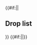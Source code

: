 {{#if:{{{compact|}}}||<h2>Drop list</h2>{{Section}}}}
{{Map/Drops
|no_legend = true
|filter_button = true
|nodes = O, V5, W, W3, X, Y, Z, Z3
|boss = X, Y, Z
|Daitou: Y/Casual{Casual: @S: 1.9% (378/20016) / Easy: @S: 3.6% (477/13085) / Medium: @S: 3.5% (80/2256) / Hard: @S: 3.3% (144/4305)} S, Z/Casual{Casual: @S: 6.5% (2331/35916) @A: 3.9% (60/1544) / Easy: @S: 6.3% (1615/25698) @A: 3.5% (78/2260) / Medium: @S: 6.4% (226/3549) @A: 3.7% (55/1494) / Hard: @S: 5.7% (640/11173) @A: 3.1% (618/19805)}
|Hiburi: W3/Medium{Medium: @S: 1.3% (1/79) / Hard: @S: 1.5% (27/1742)} S, X/Casual{Casual: @S: 2.6% (522/19742) / Easy: @S: 2.4% (451/18515) / Medium: @S: 3.2% (112/3466) / Hard: @S: 3.6% (514/14403)} S
|Yashiro: Y/Casual{Casual: @S: 1% (192/20016) / Easy: @S: 0.9% (120/13085) / Medium: @S: 1.8% (40/2256) / Hard: @S: 1.9% (82/4305)} S, Z/Casual{Casual: @S: 2.4% (871/35916) @A: 0.8% (13/1544) / Easy: @S: 2.5% (654/25698) @A: 1.2% (27/2260) / Medium: @S: 3.6% (126/3549) @A: 1.8% (27/1494) / Hard: @S: 3.5% (396/11173) @A: 1.7% (342/19805)}
|Akatsuki: G/Casual{Casual: @S: 1.5% (60/4049) @A: 1% (9/870) / Easy: @S: 1.4% (17/1225) @A: 0.9% (4/457) / Medium: @S: 2.4% (2/83) / Hard: @S: 2.8% (1/36) @A: 2% (6/304)}, I/Casual{Casual: @S: 1.4% (297/21698) @A: 0.8% (9/1189) / Easy: @S: 1.5% (367/23826) @A: 1.3% (51/3820) / Medium: @S: 1.5% (86/5714) @A: 1.7% (20/1172) / Hard: @S: 1.4% (522/36290) @A: 1.5% (223/15362)}, L/Easy{Easy: @A: 1.5% (4/275) / Medium: @A: 1% (1/101) / Hard: @A: 1.2% (10/827)}, O/Casual{Casual: @S: 1.5% (296/20116) @A: 1.1% (16/1510) / Easy: @S: 1.5% (278/18964) @A: 1.1% (23/2097) / Medium: @S: 1.5% (57/3859) @A: 1.4% (9/625) / Hard: @S: 1.5% (348/23480) @A: 1% (38/3653)}, R/Casual{Casual: @S: 1.6% (89/5624) / Easy: @S: 1.5% (87/5961) @A: 2.3% (1/44) / Medium: @S: 1.7% (28/1683) / Hard: @S: 1.4% (224/16424) @A: 1.7% (10/595)}, V2/Casual{Casual: @S: 1.8% (8/437) / Easy: @S: 0.8% (2/265) / Hard: @S: 0.8% (4/501)} S, V3/Casual{Casual: @S: 1.3% (325/24087) / Easy: @S: 1.5% (292/20106) / Medium: @S: 1.3% (76/5717) / Hard: @S: 1.4% (907/63215) @A: 1.4% (1/74)}, V5/Casual{Casual: @S: 2% (19/927) / Easy: @S: 1.6% (5/309) / Medium: @S: 1.6% (1/61) / Hard: @S: 2.3% (7/309)} S, W/Casual{Casual: @S: 1.6% (72/4395) / Easy: @S: 1.6% (83/5189) / Medium: @S: 2.6% (29/1119) / Hard: @S: 1.4% (106/7691)} S, W3/Easy{Easy: @S: 1.2% (1/85) / Hard: @S: 1.6% (28/1742)} S, X/Casual{Casual: @A: 1.4% (20/1441) / Easy: @A: 1.6% (26/1606) @B: 12.5% (1/8) / Medium: @A: 1.2% (9/771) / Hard: @A: 1.1% (111/10027) @B: 1.4% (4/277)}, Y/Casual{Casual: @S: 2% (403/20016) @A: 1.8% (12/658) / Easy: @S: 2.1% (273/13085) @A: 2.1% (34/1654) / Medium: @S: 1.8% (41/2256) @A: 2.1% (34/1596) / Hard: @S: 2.4% (102/4305) @A: 2% (515/25904)}, Z/Casual{Casual: @S: 2% (732/35916) @A: 1.8% (28/1544) / Easy: @S: 2.1% (538/25698) @A: 2.7% (60/2260) / Medium: @A: 1.9% (29/1494) / Hard: @A: 2% (401/19805) @B: 1.9% (4/213)}, Z2/Casual{Casual: @S: 1.4% (509/37281) / Easy: @S: 1.4% (389/26890) / Medium: @S: 1.3% (69/5453) / Hard: @S: 1.5% (940/64003) @A: 5.4% (2/37)}, Z3/Casual{Casual: @S: 1.5% (49/3379) / Easy: @S: 1.7% (48/2770) / Medium: @S: 1.1% (6/549) / Hard: @S: 1.4% (78/5586)} S
|Akebono: Y/Casual{Casual: @A: 0.9% (6/658) / Easy: @A: 2.3% (38/1654) / Medium: @A: 1.8% (29/1596) / Hard: @A: 2% (509/25904) @B: 3.4% (5/148)}, Z/Hard{Hard: @B: 0.5% (1/213)}
|Akishimo: W3/Hard{Hard: @S: 0.4% (7/1742)} S, X/Casual{Casual: @S: 0.6% (121/19742) / Easy: @S: 1.4% (265/18515) / Medium: @S: 2.4% (82/3466) / Hard: @S: 1.8% (262/14403)} S
|Amatsukaze: Z/Casual{Casual: @S: 2.1% (743/35916) / Easy: @S: 2.1% (551/25698) / Medium: @S: 2.2% (78/3549) / Hard: @S: 2% (225/11173)} S
|Arare: G/Casual{Casual: @S: 1.7% (69/4049) / Easy: @S: 1.1% (14/1225) / Medium: @S: 1.2% (1/83)} S, I/Casual{Casual: @S: 1.3% (284/21698) / Easy: @S: 1.4% (344/23826) / Medium: @S: 1.6% (89/5714) / Hard: @S: 1.5% (530/36290)} S, L/Easy{Easy: @S: 1.7% (1/59) / Medium: @S: 3.8% (1/26) / Hard: @S: 1% (2/204) @A: 1% (8/827)}, O/Casual{Casual: @S: 1.4% (283/20116) @A: 0.9% (13/1510) / Easy: @S: 1.5% (279/18964) @A: 1.2% (26/2097) / Medium: @S: 1.7% (66/3859) @A: 1% (6/625) / Hard: @S: 1.4% (329/23480) @A: 1.2% (44/3653)}, R/Casual{Casual: @S: 1.4% (79/5624) / Easy: @S: 1.3% (78/5961) / Medium: @S: 1% (17/1683) @A: 5.3% (2/38) / Hard: @S: 1.5% (250/16424) @A: 1% (6/595)}, V2/Casual{Casual: @S: 2.5% (11/437) / Easy: @S: 0.8% (2/265) / Medium: @S: 3.4% (4/117) / Hard: @S: 1.2% (6/501)} S, V3/Casual{Casual: @S: 1.5% (364/24087) / Easy: @S: 1.4% (277/20106) / Medium: @S: 1.2% (66/5717) / Hard: @S: 1.4% (899/63215)} S, V5/Casual{Casual: @S: 0.9% (8/927) / Easy: @S: 3.2% (10/309) / Medium: @S: 3.3% (2/61) / Hard: @S: 1.9% (6/309)} S, W/Casual{Casual: @S: 1.6% (71/4395) / Easy: @S: 1.7% (90/5189) / Medium: @S: 1.7% (19/1119) / Hard: @S: 1.4% (105/7691)} S, W3/Casual{Casual: @S: 2.2% (2/92) / Hard: @S: 1.9% (33/1742)} S, X/Casual{Casual: @S: 1.4% (275/19742) @A: 1.2% (18/1441) / Easy: @S: 1.4% (261/18515) @A: 0.9% (15/1606) / Medium: @S: 1.6% (54/3466) @A: 0.9% (7/771) / Hard: @S: 1.3% (182/14403) @A: 1.2% (123/10027)}, Y/Casual{Casual: @A: 2.9% (19/658) / Hard: @B: 2% (3/148)}, Z/Hard{Hard: @B: 1.9% (4/213)}, Z2/Casual{Casual: @S: 1.4% (505/37281) / Easy: @S: 1.3% (341/26890) / Medium: @S: 1.3% (71/5453) / Hard: @S: 1.4% (895/64003)} S, Z3/Casual{Casual: @S: 1.3% (44/3379) / Easy: @S: 1.9% (53/2770) / Medium: @S: 1.6% (9/549) / Hard: @S: 1.2% (69/5586)} S
|Arashi: W3/Medium{Medium: @S: 1.3% (1/79) / Hard: @S: 0.2% (4/1742)} S, X/Casual{Casual: @S: 0.3% (62/19742) / Easy: @S: 0.2% (40/18515) / Medium: @S: 0.7% (24/3466) / Hard: @S: 0.9% (123/14403)} S
|Arashio: G/Casual{Casual: @S: 1.2% (47/4049) / Easy: @S: 1.6% (19/1225) / Medium: @S: 1.2% (1/83)} S, I/Casual{Casual: @S: 1.5% (316/21698) / Easy: @S: 1.4% (322/23826) / Medium: @S: 1.5% (83/5714) / Hard: @S: 1.5% (534/36290)} S, L/Easy{Easy: @S: 1.7% (1/59) / Hard: @S: 2% (4/204) @A: 1.5% (12/827)}, O/Casual{Casual: @S: 1.4% (290/20116) @A: 1.5% (22/1510) / Easy: @S: 1.3% (251/18964) @A: 1.3% (28/2097) / Medium: @S: 1.2% (46/3859) @A: 1.6% (10/625) / Hard: @S: 1.4% (338/23480) @A: 1.3% (47/3653)}, R/Casual{Casual: @S: 1.6% (91/5624) / Easy: @S: 1.3% (77/5961) @A: 2.3% (1/44) / Medium: @S: 1.6% (27/1683) @A: 2.6% (1/38) / Hard: @S: 1.4% (230/16424) @A: 0.3% (2/595)}, V2/Casual{Casual: @S: 0.2% (1/437) / Easy: @S: 1.1% (3/265) / Hard: @S: 1.4% (7/501)} S, V3/Casual{Casual: @S: 1.4% (329/24087) / Easy: @S: 1.4% (290/20106) / Medium: @S: 1.4% (80/5717) / Hard: @S: 1.4% (879/63215)} S, V5/Casual{Casual: @S: 1.4% (13/927) / Easy: @S: 2.6% (8/309) / Hard: @S: 1.3% (4/309)} S, W/Casual{Casual: @S: 1.4% (60/4395) / Easy: @S: 1.3% (70/5189) / Medium: @S: 1.3% (14/1119) / Hard: @S: 1.5% (118/7691)} S, W3/Easy{Easy: @S: 5.9% (5/85) / Medium: @S: 1.3% (1/79) / Hard: @S: 1% (18/1742)} S, X/Casual{Casual: @S: 1.4% (270/19742) @A: 1% (15/1441) / Easy: @S: 1.4% (250/18515) @A: 1.2% (19/1606) / Medium: @S: 1.5% (52/3466) @A: 1% (8/771) / Hard: @S: 1.3% (192/14403) @A: 1.2% (116/10027)}, Y/Casual{Casual: @A: 2.6% (17/658) / Easy: @B: 100% (1/1) / Hard: @B: 3.4% (5/148)}, Z/Hard{Hard: @B: 2.3% (5/213)}, Z2/Casual{Casual: @S: 1.5% (542/37281) / Easy: @S: 1.4% (382/26890) / Medium: @S: 1.5% (80/5453) / Hard: @S: 1.3% (853/64003)} S, Z3/Casual{Casual: @S: 1.6% (53/3379) / Easy: @S: 1.3% (37/2770) / Medium: @S: 1.3% (7/549) / Hard: @S: 1.4% (76/5586)} S
|Asashio: G/Casual{Casual: @S: 1.4% (58/4049) / Easy: @S: 1.6% (19/1225)} S, I/Casual{Casual: @S: 1.4% (304/21698) / Easy: @S: 1.5% (347/23826) / Medium: @S: 1.5% (86/5714) / Hard: @S: 1.4% (524/36290)} S, L/Hard{Hard: @S: 1.5% (3/204)} S, O/Casual{Casual: @S: 1.4% (274/20116) @A: 1.1% (17/1510) / Easy: @S: 1.5% (279/18964) @A: 1.2% (26/2097) / Medium: @S: 1.1% (44/3859) @A: 2.2% (14/625) / Hard: @S: 1.4% (329/23480) @A: 1% (36/3653)}, R/Casual{Casual: @S: 1.5% (86/5624) / Easy: @S: 1.4% (83/5961) / Medium: @S: 1.4% (24/1683) / Hard: @S: 1.5% (244/16424) @A: 1.2% (7/595)}, V2/Casual{Casual: @S: 1.1% (5/437) / Easy: @S: 0.4% (1/265) / Medium: @S: 5.1% (6/117) / Hard: @S: 1.2% (6/501)} S, V3/Casual{Casual: @S: 1.4% (348/24087) / Easy: @S: 1.5% (294/20106) / Medium: @S: 1.4% (78/5717) / Hard: @S: 1.4% (915/63215)} S, V5/Casual{Casual: @S: 1.4% (13/927) / Easy: @S: 0.3% (1/309) / Medium: @S: 3.3% (2/61) / Hard: @S: 1.9% (6/309)} S, W/Casual{Casual: @S: 1% (43/4395) / Easy: @S: 1.7% (86/5189) / Medium: @S: 1.4% (16/1119) / Hard: @S: 1.4% (111/7691)} S, W3/Casual{Casual: @S: 2.2% (2/92) / Medium: @S: 3.8% (3/79) / Hard: @S: 1.3% (23/1742)} S, X/Casual{Casual: @S: 1.4% (281/19742) @A: 0.9% (13/1441) / Easy: @S: 1.5% (280/18515) @A: 1.4% (23/1606) / Medium: @S: 1.4% (50/3466) @A: 0.9% (7/771) / Hard: @S: 1.2% (176/14403) @A: 1.3% (129/10027)}, Y/Casual{Casual: @S: 2% (392/20016) @A: 0.9% (6/658) / Easy: @S: 2% (261/13085) @A: 1.5% (24/1654) / Medium: @S: 1.7% (38/2256) @A: 3% (48/1596) / Hard: @S: 2% (87/4305) @A: 2% (511/25904)}, Z/Casual{Casual: @A: 1.9% (30/1544) / Easy: @A: 1.5% (33/2260) / Medium: @A: 2.8% (42/1494) / Hard: @A: 2.2% (429/19805) @B: 1.9% (4/213)}, Z2/Casual{Casual: @S: 1.4% (514/37281) / Easy: @S: 1.5% (395/26890) / Medium: @S: 1.6% (89/5453) / Hard: @S: 1.3% (828/64003)} S, Z3/Casual{Casual: @S: 1.6% (53/3379) / Easy: @S: 1.8% (51/2770) / Medium: @S: 0.9% (5/549) / Hard: @S: 1.3% (74/5586)} S
|Ayanami: G/Hard{Hard: @S: 5.6% (2/36)} S, I/Casual{Casual: @S: 1.5% (317/21698) / Easy: @S: 1.5% (369/23826) / Medium: @S: 1.5% (85/5714) / Hard: @S: 1.3% (485/36290)} S, L/Hard{Hard: @S: 0.5% (1/204)} S, O/Casual{Casual: @S: 1.5% (305/20116) / Easy: @S: 1.3% (242/18964) / Medium: @S: 1.5% (59/3859) / Hard: @S: 1.3% (312/23480)} S, R/Casual{Casual: @S: 1.8% (99/5624) / Easy: @S: 1.2% (72/5961) / Medium: @S: 1.2% (21/1683) / Hard: @S: 1.4% (236/16424)} S, V2/Hard{Hard: @S: 0.8% (4/501)} S, V3/Casual{Casual: @S: 1.4% (341/24087) / Easy: @S: 1.5% (295/20106) / Medium: @S: 1.3% (77/5717) / Hard: @S: 1.4% (887/63215)} S, V5/Casual{Casual: @S: 1.5% (14/927) / Easy: @S: 1% (3/309) / Medium: @S: 1.6% (1/61) / Hard: @S: 1.3% (4/309)} S, W/Casual{Casual: @S: 1% (46/4395) / Easy: @S: 1.1% (59/5189) / Medium: @S: 1.9% (21/1119) / Hard: @S: 1.5% (115/7691)} S, W3/Casual{Casual: @S: 2.2% (2/92) / Medium: @S: 1.3% (1/79) / Hard: @S: 1.2% (21/1742)} S, X/Casual{Casual: @S: 1.5% (299/19742) @A: 1.2% (17/1441) / Easy: @S: 1.3% (237/18515) @A: 1.1% (18/1606) / Medium: @S: 0.8% (29/3466) @A: 2.2% (17/771) / Hard: @S: 1.4% (205/14403) @A: 1.3% (128/10027)}, Y/Casual{Casual: @S: 2% (398/20016) @A: 1.8% (12/658) / Easy: @S: 1.8% (230/13085) @A: 2.3% (38/1654) / Medium: @S: 2.2% (50/2256) @A: 2.5% (40/1596) / Hard: @S: 2% (86/4305) @A: 1.9% (495/25904)}, Z/Casual{Casual: @S: 1.9% (696/35916) @A: 2.4% (37/1544) / Easy: @S: 2% (504/25698) @A: 2.2% (49/2260) / Medium: @A: 1.7% (25/1494) / Hard: @A: 1.9% (381/19805) @B: 3.8% (8/213)}, Z2/Casual{Casual: @S: 1.4% (518/37281) / Easy: @S: 1.3% (354/26890) / Medium: @S: 1.3% (71/5453) / Hard: @S: 1.4% (917/64003)} S, Z3/Casual{Casual: @S: 1.2% (41/3379) / Easy: @S: 1.6% (44/2770) / Medium: @S: 2.2% (12/549) / Hard: @S: 1.1% (62/5586)} S
|Fubuki: G/Casual{Casual: @S: 1.3% (54/4049) / Easy: @S: 1.2% (15/1225) / Medium: @S: 2.4% (2/83)} S, I/Casual{Casual: @S: 1.4% (307/21698) / Easy: @S: 1.4% (336/23826) / Medium: @S: 1.5% (87/5714) / Hard: @S: 1.3% (478/36290)} S, L/Casual{Casual: @A: 1.9% (2/104) / Easy: @A: 0.4% (1/275) / Medium: @A: 2% (2/101) / Hard: @S: 3.9% (8/204) @A: 0.8% (7/827)}, O/Casual{Casual: @S: 1.4% (274/20116) @A: 0.8% (12/1510) / Easy: @S: 1.4% (260/18964) @A: 1.3% (27/2097) / Medium: @S: 1.4% (55/3859) @A: 0.5% (3/625) / Hard: @S: 1.5% (350/23480) @A: 1.1% (41/3653)}, R/Casual{Casual: @S: 1.5% (82/5624) @A: 5.9% (1/17) / Easy: @S: 1.2% (73/5961) / Medium: @S: 2% (33/1683) / Hard: @S: 1.4% (238/16424) @A: 0.8% (5/595)}, V2/Casual{Casual: @S: 1.1% (5/437) / Easy: @S: 0.8% (2/265) / Medium: @S: 0.9% (1/117) / Hard: @S: 1.4% (7/501)} S, V3/Casual{Casual: @S: 1.4% (347/24087) / Easy: @S: 1.4% (278/20106) / Medium: @S: 1.3% (76/5717) / Hard: @S: 1.4% (899/63215)} S, V5/Casual{Casual: @S: 1.8% (17/927) / Easy: @S: 1.3% (4/309) / Medium: @S: 3.3% (2/61) / Hard: @S: 1% (3/309)} S, W/Casual{Casual: @S: 1.2% (52/4395) / Easy: @S: 1.7% (87/5189) / Medium: @S: 1.3% (15/1119) / Hard: @S: 1.4% (110/7691)} S, W3/Easy{Easy: @S: 1.2% (1/85) / Medium: @S: 1.3% (1/79) / Hard: @S: 1.3% (23/1742)} S, X/Casual{Casual: @S: 1.4% (269/19742) @A: 1.4% (20/1441) / Easy: @S: 1.3% (245/18515) @A: 1.4% (23/1606) / Medium: @S: 1.9% (65/3466) @A: 0.9% (7/771) / Hard: @A: 1.3% (127/10027) @B: 2.9% (8/277)}, Y/Casual{Casual: @S: 2% (400/20016) @A: 1.7% (11/658) / Easy: @S: 2% (260/13085) @A: 2.1% (35/1654) / Medium: @S: 2.5% (57/2256) @A: 1.6% (25/1596) / Hard: @S: 2% (84/4305) @A: 2% (531/25904)}, Z/Casual{Casual: @S: 2% (736/35916) @A: 1.9% (30/1544) / Easy: @S: 2.1% (544/25698) @A: 2.3% (51/2260) / Medium: @S: 2.1% (74/3549) @A: 1.3% (20/1494) / Hard: @A: 2% (391/19805) @B: 2.8% (6/213)}, Z2/Casual{Casual: @S: 1.4% (516/37281) / Easy: @S: 1.3% (360/26890) / Medium: @S: 1.4% (76/5453) / Hard: @S: 1.4% (920/64003) @A: 5.4% (2/37)}, Z3/Casual{Casual: @S: 1.5% (49/3379) / Easy: @S: 1.3% (36/2770) / Medium: @S: 2.2% (12/549) / Hard: @S: 1.5% (82/5586)} S
|Fumizuki: Y/Casual{Casual: @S: 1.8% (356/20016) @A: 2% (13/658) / Easy: @S: 2.1% (281/13085) @A: 1.9% (31/1654) / Medium: @A: 1.4% (23/1596) / Hard: @A: 1.8% (472/25904) @B: 5.4% (8/148)}, Z/Casual{Casual: @A: 2.1% (32/1544) / Easy: @A: 1.8% (40/2260) / Medium: @B: 20% (1/5) / Hard: @B: 1.4% (3/213)}
|Hamakaze: O/Hard{Hard: @S: 1.4% (336/23480)} S, W3/Casual{Casual: @S: 2.2% (2/92) / Easy: @S: 1.2% (1/85) / Hard: @S: 2.1% (36/1742)} S, X/Casual{Casual: @S: 1.4% (281/19742) / Easy: @S: 1.5% (284/18515) / Medium: @S: 1.5% (53/3466) / Hard: @S: 1.3% (191/14403)} S, Y/Casual{Casual: @S: 1% (201/20016) / Easy: @S: 1% (126/13085) / Medium: @S: 1.7% (39/2256) / Hard: @S: 2.1% (90/4305)} S, Z/Casual{Casual: @S: 3.7% (1313/35916) @A: 1.4% (21/1544) / Easy: @S: 3.4% (874/25698) @A: 1.5% (34/2260) / Medium: @S: 3.9% (140/3549) @A: 1.9% (28/1494) / Hard: @S: 4.5% (499/11173) @A: 2% (404/19805)}, Z3/Medium{Medium: @S: 0.7% (4/549) / Hard: @S: 1.8% (100/5586)} S
|Harusame: O/Casual{Casual: @S: 1.5% (299/20116) / Easy: @S: 1.5% (277/18964) / Medium: @S: 1.9% (72/3859) / Hard: @S: 1.5% (341/23480)} S, V5/Casual{Casual: @S: 0.9% (8/927) / Easy: @S: 0.3% (1/309) / Medium: @S: 1.6% (1/61) / Hard: @S: 1% (3/309)} S, W/Casual{Casual: @S: 1.6% (70/4395) / Easy: @S: 1.7% (86/5189) / Medium: @S: 0.8% (9/1119) / Hard: @S: 1.3% (103/7691)} S, W3/Casual{Casual: @S: 1.1% (1/92) / Hard: @S: 1.1% (20/1742)} S, X/Casual{Casual: @S: 1.4% (270/19742) / Easy: @S: 1.3% (249/18515) / Medium: @S: 1% (34/3466) / Hard: @S: 1.2% (177/14403) @A: 1.1% (113/10027)}, Z3/Casual{Casual: @S: 1.2% (41/3379) / Easy: @S: 1.3% (37/2770) / Medium: @S: 1.3% (7/549) / Hard: @S: 1.4% (76/5586)} S
|Hatsuharu: G/Easy{Easy: @S: 0.7% (9/1225) / Medium: @S: 1.2% (1/83) / Hard: @S: 2.8% (1/36)} S, I/Casual{Casual: @S: 1.4% (311/21698) / Easy: @S: 1.5% (361/23826) / Medium: @S: 1.2% (68/5714) / Hard: @S: 1.4% (494/36290)} S, L/Hard{Hard: @S: 2.9% (6/204)} S, O/Casual{Casual: @S: 1.4% (282/20116) / Easy: @S: 1.4% (267/18964) / Medium: @S: 1.6% (63/3859) @A: 1.3% (8/625) / Hard: @S: 1.4% (323/23480) @A: 1.2% (43/3653)}, R/Casual{Casual: @S: 1.2% (66/5624) / Easy: @S: 1.4% (82/5961) / Medium: @S: 1.6% (27/1683) / Hard: @S: 1.5% (248/16424)} S, V2/Easy{Easy: @S: 0.4% (1/265) / Medium: @S: 1.7% (2/117) / Hard: @S: 1% (5/501)} S, V3/Casual{Casual: @S: 1.4% (337/24087) / Easy: @S: 1.3% (264/20106) / Medium: @S: 1.2% (70/5717) / Hard: @S: 1.4% (857/63215)} S, V5/Casual{Casual: @S: 1.2% (11/927) / Easy: @S: 1.6% (5/309) / Hard: @S: 2.9% (9/309)} S, W/Casual{Casual: @S: 1.6% (69/4395) / Easy: @S: 1.4% (72/5189) / Medium: @S: 1.4% (16/1119) / Hard: @S: 1.2% (96/7691) @A: 5.3% (1/19)}, W3/Casual{Casual: @S: 4.3% (4/92) / Easy: @S: 1.2% (1/85) / Medium: @S: 2.5% (2/79) / Hard: @S: 1.7% (30/1742)} S, X/Casual{Casual: @S: 1.4% (284/19742) @A: 1% (15/1441) / Easy: @S: 1.4% (261/18515) @A: 0.7% (12/1606) / Medium: @S: 1.3% (45/3466) @A: 1% (8/771) / Hard: @S: 1.3% (189/14403) @A: 1.3% (126/10027)}, Y/Casual{Casual: @S: 2% (395/20016) @A: 2.9% (19/658) / Easy: @S: 2.1% (280/13085) @A: 1.7% (28/1654) / Medium: @S: 1.9% (43/2256) @A: 2.2% (35/1596) / Hard: @S: 1.9% (83/4305) @A: 2% (514/25904)}, Z/Casual{Casual: @S: 2% (717/35916) @A: 1.6% (24/1544) / Easy: @A: 2.2% (50/2260) / Medium: @A: 2.3% (34/1494) / Hard: @A: 2% (393/19805) @B: 1.4% (3/213)}, Z2/Casual{Casual: @S: 1.4% (531/37281) / Easy: @S: 1.4% (365/26890) / Medium: @S: 1.6% (85/5453) / Hard: @S: 1.4% (891/64003)} S, Z3/Casual{Casual: @S: 1.5% (52/3379) / Easy: @S: 1.4% (40/2770) / Medium: @S: 1.6% (9/549) / Hard: @S: 1.6% (88/5586)} S
|Hatsukaze: W3/Medium{Medium: @S: 3.8% (3/79) / Hard: @S: 0.9% (16/1742)} S, X/Casual{Casual: @S: 1.4% (272/19742) / Easy: @S: 1.4% (265/18515) / Medium: @S: 1.4% (48/3466) / Hard: @S: 1.4% (208/14403)} S
|Hatsushimo: G/Casual{Casual: @S: 1.5% (61/4049) / Easy: @S: 1.6% (20/1225) / Medium: @S: 1.2% (1/83)} S, I/Casual{Casual: @S: 1.3% (285/21698) / Easy: @S: 1.4% (337/23826) / Medium: @S: 1.6% (92/5714) / Hard: @S: 1.4% (497/36290)} S, L/Medium{Medium: @S: 3.8% (1/26) / Hard: @S: 1.5% (3/204)} S, O/Casual{Casual: @S: 1.3% (267/20116) @A: 1.6% (24/1510) / Easy: @S: 1.5% (278/18964) @A: 1% (20/2097) / Medium: @S: 1.6% (60/3859) @A: 0.6% (4/625) / Hard: @S: 1.4% (335/23480) @A: 1.5% (56/3653)}, R/Casual{Casual: @S: 1.4% (81/5624) / Easy: @S: 1.2% (71/5961) / Medium: @S: 1.4% (24/1683) / Hard: @S: 1.3% (212/16424)} S, V2/Casual{Casual: @S: 1.8% (8/437) / Easy: @S: 2.6% (7/265) / Hard: @S: 2.6% (13/501)} S, V3/Casual{Casual: @S: 1.3% (325/24087) / Easy: @S: 1.4% (289/20106) / Medium: @S: 1.4% (78/5717) / Hard: @S: 1.4% (876/63215)} S, V5/Casual{Casual: @S: 1.6% (15/927) / Easy: @S: 0.3% (1/309) / Medium: @S: 1.6% (1/61) / Hard: @S: 1.9% (6/309)} S, W/Casual{Casual: @S: 1.7% (73/4395) / Easy: @S: 1.1% (58/5189) / Medium: @S: 1.3% (15/1119) / Hard: @S: 1.3% (98/7691)} S, W3/Casual{Casual: @S: 3.3% (3/92) / Easy: @S: 1.2% (1/85) / Medium: @S: 2.5% (2/79) / Hard: @S: 1.7% (29/1742)} S, X/Casual{Casual: @S: 1.4% (276/19742) @A: 1.2% (17/1441) / Easy: @S: 1.4% (265/18515) @A: 1% (16/1606) / Medium: @S: 1.6% (56/3466) @A: 1.4% (11/771) / Hard: @S: 1.5% (214/14403) @A: 1.4% (140/10027)}, Y/Casual{Casual: @A: 2% (13/658) / Easy: @A: 2.3% (38/1654) / Medium: @A: 2.4% (39/1596) @B: 11.1% (1/9) / Hard: @A: 2% (528/25904) @B: 4.1% (6/148)}, Z/Hard{Hard: @B: 1.4% (3/213)}, Z2/Casual{Casual: @S: 1.3% (491/37281) / Easy: @S: 1.4% (377/26890) / Medium: @S: 1.4% (75/5453) / Hard: @S: 1.5% (938/64003)} S, Z3/Casual{Casual: @S: 1.4% (47/3379) / Easy: @S: 1.2% (34/2770) / Medium: @S: 2.7% (15/549) / Hard: @S: 1.2% (69/5586)} S
|Hatsuyuki: G/Casual{Casual: @S: 1.4% (55/4049) / Easy: @S: 1.7% (21/1225) / Hard: @S: 2.8% (1/36)} S, I/Casual{Casual: @S: 1.4% (311/21698) / Easy: @S: 1.4% (345/23826) / Medium: @S: 1.3% (74/5714) / Hard: @S: 1.4% (519/36290) @A: 1.2% (179/15362)}, L/Casual{Casual: @S: 7.7% (1/13) / Easy: @S: 1.7% (1/59) @A: 0.7% (2/275) / Medium: @A: 1% (1/101) / Hard: @S: 1% (2/204) @A: 0.6% (5/827)}, O/Casual{Casual: @S: 1.4% (276/20116) @A: 1.9% (29/1510) / Easy: @S: 1.3% (242/18964) @A: 1% (20/2097) / Medium: @S: 1.2% (48/3859) @A: 1.6% (10/625) / Hard: @S: 1.5% (343/23480) @A: 1% (35/3653)}, R/Casual{Casual: @S: 1.3% (75/5624) / Easy: @S: 1.4% (86/5961) / Medium: @S: 1.4% (23/1683) / Hard: @S: 1.5% (240/16424) @A: 2.2% (13/595)}, V2/Casual{Casual: @S: 1.1% (5/437) / Easy: @S: 0.8% (2/265) / Medium: @S: 1.7% (2/117) / Hard: @S: 1.2% (6/501)} S, V3/Casual{Casual: @S: 1.3% (303/24087) / Easy: @S: 1.3% (262/20106) / Medium: @S: 1.8% (104/5717) / Hard: @S: 1.4% (858/63215)} S, V5/Casual{Casual: @S: 2.6% (24/927) / Easy: @S: 1.3% (4/309) / Medium: @S: 1.6% (1/61) / Hard: @S: 1.3% (4/309)} S, W/Casual{Casual: @S: 1.3% (55/4395) / Easy: @S: 1.5% (79/5189) / Medium: @S: 1.1% (12/1119) / Hard: @S: 1.1% (84/7691)} S, W3/Casual{Casual: @S: 2.2% (2/92) / Easy: @S: 2.4% (2/85) / Medium: @S: 1.3% (1/79) / Hard: @S: 1.4% (24/1742)} S, X/Casual{Casual: @S: 1.5% (291/19742) @A: 1.1% (16/1441) / Easy: @S: 1.5% (279/18515) @A: 1.6% (25/1606) / Medium: @A: 1.2% (9/771) / Hard: @A: 1.1% (106/10027) @B: 1.4% (4/277)}, Y/Casual{Casual: @S: 2.2% (434/20016) @A: 2.6% (17/658) / Easy: @S: 2.2% (283/13085) @A: 2% (33/1654) / Medium: @S: 1.7% (38/2256) @A: 2.3% (36/1596) / Hard: @S: 1.6% (70/4305) @A: 1.9% (486/25904)}, Z/Casual{Casual: @A: 2.3% (36/1544) / Easy: @A: 2.2% (49/2260) / Medium: @A: 1.9% (29/1494) / Hard: @A: 2% (394/19805) @B: 1.9% (4/213)}, Z2/Casual{Casual: @S: 1.4% (522/37281) / Easy: @S: 1.3% (363/26890) @A: 14.3% (1/7) / Medium: @S: 1.4% (76/5453) / Hard: @S: 1.4% (876/64003) @A: 2.7% (1/37)}, Z3/Casual{Casual: @S: 1.3% (44/3379) / Easy: @S: 1% (28/2770) / Medium: @S: 1.8% (10/549) / Hard: @S: 1.3% (71/5586)} S
|Hibiki: G/Casual{Casual: @S: 1.2% (50/4049) @A: 1.1% (10/870) / Easy: @S: 2% (24/1225) @A: 0.4% (2/457) / Medium: @S: 1.2% (1/83) @A: 1.6% (1/64) / Hard: @A: 1.3% (4/304)}, I/Casual{Casual: @S: 1.4% (294/21698) @A: 0.8% (10/1189) / Easy: @S: 1.3% (314/23826) @A: 1.4% (54/3820) / Medium: @S: 1.2% (71/5714) @A: 1.1% (13/1172) / Hard: @S: 1.5% (533/36290) @A: 1.3% (201/15362)}, L/Easy{Easy: @S: 1.7% (1/59) @A: 0.7% (2/275) / Medium: @S: 3.8% (1/26) / Hard: @S: 0.5% (1/204) @A: 1.2% (10/827)}, O/Casual{Casual: @S: 1.4% (278/20116) @A: 1.1% (17/1510) / Easy: @S: 1.3% (254/18964) @A: 1.1% (24/2097) / Medium: @S: 1.3% (51/3859) @A: 0.8% (5/625) / Hard: @S: 1.4% (324/23480) @A: 1.1% (40/3653)}, R/Casual{Casual: @S: 1.4% (76/5624) / Easy: @S: 1.2% (71/5961) / Medium: @S: 1.7% (29/1683) / Hard: @S: 1.3% (214/16424) @A: 1% (6/595)}, V2/Casual{Casual: @S: 2.1% (9/437) / Easy: @S: 1.9% (5/265) / Hard: @S: 2.2% (11/501)} S, V3/Casual{Casual: @S: 1.5% (353/24087) / Easy: @S: 1.3% (264/20106) / Medium: @S: 1.2% (67/5717) @A: 5.9% (1/17) / Hard: @S: 1.4% (891/63215)}, V5/Casual{Casual: @S: 1.4% (13/927) / Easy: @S: 0.3% (1/309) / Medium: @S: 3.3% (2/61) / Hard: @S: 0.6% (2/309)} S, W/Casual{Casual: @S: 1.3% (56/4395) / Easy: @S: 1.3% (67/5189) / Medium: @S: 1.3% (14/1119) / Hard: @S: 1.5% (116/7691)} S, W3/Casual{Casual: @S: 1.1% (1/92) / Easy: @S: 1.2% (1/85) / Hard: @S: 1.3% (22/1742)} S, X/Casual{Casual: @A: 1.4% (20/1441) / Easy: @A: 1.4% (22/1606) / Medium: @A: 1.9% (15/771) / Hard: @A: 1.2% (119/10027) @B: 0.7% (2/277)}, Y/Casual{Casual: @A: 2.4% (16/658) / Easy: @A: 1.7% (28/1654) / Medium: @A: 2.4% (39/1596) / Hard: @A: 1.9% (492/25904) @B: 2.7% (4/148)}, Z/Hard{Hard: @B: 2.8% (6/213)}, Z2/Casual{Casual: @S: 1.5% (549/37281) / Easy: @S: 1.4% (386/26890) / Medium: @S: 1.4% (74/5453) / Hard: @S: 1.4% (912/64003) @A: 2.7% (1/37)}, Z3/Casual{Casual: @S: 1.3% (44/3379) / Easy: @S: 1.4% (40/2770) / Medium: @S: 1.5% (8/549) / Hard: @S: 1.3% (74/5586)} S
|Ikazuchi: G/Casual{Casual: @S: 1.4% (56/4049) @A: 1.7% (15/870) / Easy: @S: 1.1% (14/1225) @A: 1.5% (7/457) / Medium: @A: 1.6% (1/64)}, I/Casual{Casual: @S: 1.5% (331/21698) @A: 1.1% (13/1189) / Easy: @S: 1.5% (355/23826) @A: 1% (39/3820) / Medium: @S: 1.4% (79/5714) @A: 1.5% (17/1172) / Hard: @S: 1.3% (488/36290) @A: 1.3% (202/15362)}, L/Casual{Casual: @A: 1% (1/104) / Easy: @A: 0.7% (2/275) / Hard: @S: 0.5% (1/204) @A: 1.8% (15/827)}, O/Casual{Casual: @S: 1.4% (277/20116) @A: 1.5% (22/1510) / Easy: @S: 1.3% (247/18964) @A: 1.8% (38/2097) / Medium: @S: 1.2% (47/3859) @A: 1.6% (10/625) / Hard: @S: 1.4% (336/23480) @A: 1.5% (56/3653)}, R/Casual{Casual: @S: 1.4% (79/5624) @A: 5.9% (1/17) / Easy: @S: 1.5% (88/5961) @A: 2.3% (1/44) / Medium: @S: 1.8% (30/1683) / Hard: @S: 1.4% (222/16424) @A: 1.7% (10/595)}, V2/Casual{Casual: @S: 0.5% (2/437) / Easy: @S: 2.3% (6/265) / Hard: @S: 1.6% (8/501)} S, V3/Casual{Casual: @S: 1.4% (328/24087) / Easy: @S: 1.5% (294/20106) / Medium: @S: 1.4% (79/5717) / Hard: @S: 1.4% (894/63215)} S, V5/Casual{Casual: @S: 1.1% (10/927) / Easy: @S: 1.6% (5/309) / Hard: @S: 1.6% (5/309)} S, W/Casual{Casual: @S: 1.7% (75/4395) / Easy: @S: 1.4% (72/5189) / Medium: @S: 1.3% (15/1119) / Hard: @S: 1.5% (116/7691)} S, W3/Casual{Casual: @S: 2.2% (2/92) / Easy: @S: 3.5% (3/85)} S, X/Casual{Casual: @A: 1% (15/1441) / Easy: @A: 1.4% (23/1606) / Medium: @A: 1.7% (13/771) / Hard: @A: 1.1% (110/10027) @B: 0.4% (1/277)}, Y/Casual{Casual: @A: 2% (13/658) / Easy: @A: 1.5% (24/1654) / Medium: @A: 1.4% (23/1596) / Hard: @A: 2.1% (535/25904) @B: 1.4% (2/148)}, Z/Hard{Hard: @B: 2.8% (6/213)}, Z2/Casual{Casual: @S: 1.4% (512/37281) / Easy: @S: 1.4% (370/26890) / Medium: @S: 1.5% (83/5453) / Hard: @S: 1.4% (905/64003)} S, Z3/Casual{Casual: @S: 1.9% (65/3379) / Easy: @S: 1.4% (39/2770) / Medium: @S: 1.8% (10/549) / Hard: @S: 1.5% (82/5586)} S
|Inazuma: G/Casual{Casual: @S: 1.3% (53/4049) @A: 0.8% (7/870) / Easy: @S: 1.6% (19/1225) @A: 0.7% (3/457) / Medium: @S: 2.4% (2/83) @A: 3.1% (2/64) / Hard: @A: 1.6% (5/304)}, I/Casual{Casual: @S: 1.3% (280/21698) @A: 0.5% (6/1189) / Easy: @S: 1.4% (323/23826) @A: 1.3% (51/3820) / Medium: @S: 1.7% (96/5714) @A: 1.1% (13/1172) / Hard: @S: 1.4% (493/36290) @A: 1.2% (184/15362)}, L/Casual{Casual: @S: 7.7% (1/13) @A: 1.9% (2/104) / Easy: @A: 0.7% (2/275) / Medium: @S: 3.8% (1/26) / Hard: @A: 2.3% (19/827)}, O/Casual{Casual: @S: 1.4% (275/20116) @A: 1.1% (17/1510) / Easy: @S: 1.4% (272/18964) @A: 1.1% (23/2097) / Medium: @S: 1.5% (56/3859) @A: 0.6% (4/625) / Hard: @S: 1.2% (287/23480) @A: 1.4% (50/3653)}, R/Casual{Casual: @S: 1.5% (82/5624) / Easy: @S: 1.6% (95/5961) / Medium: @S: 1.2% (20/1683) @A: 2.6% (1/38) / Hard: @S: 1.4% (232/16424) @A: 1% (6/595)}, V2/Casual{Casual: @S: 1.8% (8/437) / Easy: @S: 0.8% (2/265) / Medium: @S: 1.7% (2/117) / Hard: @S: 1.8% (9/501)} S, V3/Casual{Casual: @S: 1.4% (342/24087) / Easy: @S: 1.3% (264/20106) / Medium: @S: 1.5% (85/5717) / Hard: @S: 1.4% (870/63215) @A: 1.4% (1/74)}, V5/Casual{Casual: @S: 1.1% (10/927) / Easy: @S: 1% (3/309) / Hard: @S: 1.3% (4/309)} S, W/Casual{Casual: @S: 1.2% (51/4395) / Easy: @S: 1.3% (70/5189) / Medium: @S: 0.9% (10/1119) / Hard: @S: 1.4% (108/7691) @A: 5.3% (1/19)}, W3/Casual{Casual: @S: 1.1% (1/92) / Easy: @S: 1.2% (1/85) / Hard: @A: 100% (1/1)}, X/Casual{Casual: @A: 1.2% (17/1441) @B: 14.3% (1/7) / Easy: @A: 1.2% (20/1606) / Medium: @A: 0.9% (7/771) / Hard: @A: 1.3% (135/10027) @B: 1.1% (3/277)}, Y/Casual{Casual: @A: 1.8% (12/658) / Easy: @A: 2.7% (45/1654) / Medium: @A: 2.3% (37/1596) / Hard: @A: 1.9% (486/25904) @B: 1.4% (2/148)}, Z/Hard{Hard: @B: 1.9% (4/213)}, Z2/Casual{Casual: @S: 1.4% (514/37281) / Easy: @S: 1.4% (370/26890) / Medium: @S: 1.6% (88/5453) / Hard: @S: 1.4% (872/64003) @A: 2.7% (1/37)}, Z3/Casual{Casual: @S: 1.2% (42/3379) / Easy: @S: 1.1% (30/2770) / Medium: @S: 0.9% (5/549) / Hard: @S: 1.5% (82/5586)} S
|Isokaze: W3/Casual{Casual: @S: 2.2% (2/92) / Easy: @S: 2.4% (2/85) / Medium: @S: 2.5% (2/79) / Hard: @S: 1.2% (21/1742)} S, X/Casual{Casual: @S: 1.3% (252/19742) / Easy: @S: 1.4% (256/18515) / Medium: @S: 1.4% (48/3466) / Hard: @S: 1.3% (187/14403)} S, Z3/Medium{Medium: @S: 1.3% (7/549) / Hard: @S: 1.6% (88/5586)} S
|Isonami: G/Casual{Casual: @S: 1.5% (59/4049) / Easy: @S: 1.5% (18/1225) / Medium: @S: 1.2% (1/83)} S, I/Casual{Casual: @S: 1.4% (298/21698) / Easy: @S: 1.4% (324/23826) @A: 1.3% (51/3820) / Medium: @S: 1.1% (65/5714) @A: 0.6% (7/1172) / Hard: @S: 1.4% (502/36290) @A: 1.3% (204/15362)}, L/Casual{Casual: @S: 7.7% (1/13) @A: 1% (1/104) / Easy: @S: 1.7% (1/59) @A: 1.5% (4/275) / Medium: @S: 3.8% (1/26) @A: 4% (4/101) / Hard: @S: 1% (2/204) @A: 1.2% (10/827)}, O/Casual{Casual: @S: 1.4% (283/20116) @A: 1.5% (23/1510) / Easy: @S: 1.5% (275/18964) @A: 1.1% (24/2097) / Medium: @S: 1.4% (53/3859) @A: 0.8% (5/625) / Hard: @S: 1.4% (337/23480) @A: 1.3% (47/3653)}, R/Casual{Casual: @S: 1.7% (98/5624) @A: 5.9% (1/17) / Easy: @S: 1.4% (81/5961) / Medium: @S: 1% (16/1683) / Hard: @S: 1.5% (250/16424) @A: 1.3% (8/595)}, V2/Casual{Casual: @S: 1.6% (7/437) / Easy: @S: 1.5% (4/265) / Medium: @S: 2.6% (3/117) / Hard: @S: 1.6% (8/501)} S, V3/Casual{Casual: @S: 1.4% (340/24087) / Easy: @S: 1.3% (267/20106) / Medium: @S: 1.6% (93/5717) @A: 5.9% (1/17) / Hard: @S: 1.4% (861/63215)}, V5/Casual{Casual: @S: 1.3% (12/927) / Easy: @S: 1% (3/309) / Hard: @S: 1% (3/309)} S, W/Casual{Casual: @S: 1.4% (63/4395) / Easy: @S: 1.4% (72/5189) / Medium: @S: 1.3% (15/1119) / Hard: @S: 1.3% (103/7691)} S, W3/Hard{Hard: @S: 1.7% (30/1742)} S, X/Casual{Casual: @S: 1.3% (247/19742) @A: 1.1% (16/1441) / Easy: @S: 1.4% (259/18515) @A: 0.9% (14/1606) / Medium: @A: 1.3% (10/771) / Hard: @A: 1.1% (108/10027) @B: 1.4% (4/277)}, Y/Casual{Casual: @S: 2.2% (439/20016) @A: 1.8% (12/658) / Easy: @S: 2.1% (274/13085) @A: 1.7% (28/1654) / Medium: @S: 2.4% (54/2256) @A: 2.6% (41/1596) / Hard: @S: 2.1% (92/4305) @A: 1.9% (493/25904)}, Z/Casual{Casual: @A: 3% (46/1544) / Easy: @A: 1.6% (37/2260) / Medium: @A: 2.2% (33/1494) / Hard: @A: 1.9% (370/19805) @B: 2.3% (5/213)}, Z2/Casual{Casual: @S: 1.4% (523/37281) / Easy: @S: 1.5% (393/26890) / Medium: @S: 1.3% (71/5453) / Hard: @S: 1.5% (977/64003)} S, Z3/Casual{Casual: @S: 1.5% (50/3379) / Easy: @S: 1.5% (41/2770) / Medium: @S: 1.5% (8/549) / Hard: @S: 1.5% (82/5586)} S
|Kagerou: G/Casual{Casual: @S: 1.1% (46/4049) / Easy: @S: 1.1% (14/1225) / Medium: @S: 2.4% (2/83)} S, I/Casual{Casual: @S: 1.5% (322/21698) / Easy: @S: 1.3% (320/23826) / Medium: @S: 1.5% (87/5714) / Hard: @S: 1.5% (531/36290)} S, L/Easy{Easy: @S: 3.4% (2/59) / Hard: @S: 1.5% (3/204)} S, O/Casual{Casual: @S: 1.4% (288/20116) @A: 1.3% (19/1510) / Easy: @S: 1.4% (264/18964) @A: 0.9% (18/2097) / Medium: @S: 1.3% (52/3859) @A: 1% (6/625) / Hard: @S: 1.4% (325/23480) @A: 1% (36/3653)}, R/Casual{Casual: @S: 1.5% (83/5624) / Easy: @S: 1.7% (103/5961) / Medium: @S: 1.7% (28/1683) / Hard: @S: 1.3% (216/16424)} S, V2/Casual{Casual: @S: 1.4% (6/437) / Easy: @S: 0.8% (2/265) / Medium: @S: 1.7% (2/117) / Hard: @S: 0.8% (4/501)} S, V3/Casual{Casual: @S: 1.4% (331/24087) / Easy: @S: 1.3% (256/20106) / Medium: @S: 1.5% (87/5717) / Hard: @S: 1.5% (944/63215)} S, V5/Casual{Casual: @S: 1.1% (10/927) / Easy: @S: 2.3% (7/309) / Medium: @S: 1.6% (1/61) / Hard: @S: 1.3% (4/309)} S, W/Casual{Casual: @S: 1.5% (68/4395) / Easy: @S: 1.5% (80/5189) / Medium: @S: 2% (22/1119) / Hard: @S: 1.4% (106/7691)} S, W3/Easy{Easy: @S: 1.2% (1/85) / Medium: @S: 2.5% (2/79) / Hard: @S: 1% (17/1742)} S, X/Casual{Casual: @S: 1.3% (259/19742) @A: 1.5% (22/1441) / Easy: @S: 1.5% (286/18515) @A: 1.2% (19/1606) / Medium: @S: 1.3% (46/3466) @A: 1.8% (14/771) / Hard: @S: 1.5% (214/14403) @A: 1.4% (136/10027)}, Y/Casual{Casual: @S: 1.9% (383/20016) @A: 2.7% (18/658) / Easy: @S: 2.1% (271/13085) @A: 2.4% (40/1654) / Medium: @S: 1.5% (33/2256) @A: 2.4% (38/1596) / Hard: @S: 2.2% (96/4305) @A: 2% (509/25904)}, Z/Casual{Casual: @A: 2.1% (32/1544) / Easy: @A: 1.4% (32/2260) / Medium: @A: 1.5% (23/1494) / Hard: @A: 1.9% (369/19805) @B: 3.8% (8/213)}, Z2/Casual{Casual: @S: 1.5% (542/37281) / Easy: @S: 1.5% (397/26890) / Medium: @S: 1.7% (91/5453) / Hard: @S: 1.4% (885/64003)} S, Z3/Casual{Casual: @S: 1.2% (42/3379) / Easy: @S: 1.5% (42/2770) / Medium: @S: 1.1% (6/549) / Hard: @S: 1.4% (78/5586)} S
|Kasumi: G/Casual{Casual: @S: 1.4% (57/4049) / Easy: @S: 1.3% (16/1225) / Hard: @S: 2.8% (1/36)} S, I/Casual{Casual: @S: 1.4% (299/21698) / Easy: @S: 1.3% (311/23826) / Medium: @S: 1.3% (73/5714) / Hard: @S: 1.5% (530/36290)} S, L/Easy{Easy: @A: 1.1% (3/275) / Medium: @S: 7.7% (2/26) @A: 1% (1/101) / Hard: @S: 2.5% (5/204) @A: 1.2% (10/827)}, O/Casual{Casual: @S: 1.5% (296/20116) @A: 1.1% (17/1510) / Easy: @S: 1.3% (255/18964) @A: 1% (22/2097) / Medium: @S: 1.7% (66/3859) @A: 1.1% (7/625) / Hard: @S: 1.5% (349/23480) @A: 1.3% (46/3653)}, R/Casual{Casual: @S: 1.2% (67/5624) / Easy: @S: 1.5% (91/5961) @A: 2.3% (1/44) / Medium: @S: 1.2% (20/1683) / Hard: @S: 1.3% (208/16424) @A: 0.8% (5/595)}, V2/Casual{Casual: @S: 0.7% (3/437) / Easy: @S: 1.5% (4/265) / Medium: @S: 0.9% (1/117) / Hard: @S: 0.8% (4/501)} S, V3/Casual{Casual: @S: 1.3% (314/24087) / Easy: @S: 1.4% (283/20106) / Medium: @S: 1.5% (83/5717) / Hard: @S: 1.4% (896/63215)} S, V5/Casual{Casual: @S: 1.3% (12/927) / Easy: @S: 0.3% (1/309) / Medium: @S: 1.6% (1/61) / Hard: @S: 1.6% (5/309)} S, W/Casual{Casual: @S: 1% (46/4395) / Easy: @S: 1.4% (73/5189) / Medium: @S: 1.2% (13/1119) / Hard: @S: 1% (76/7691) @A: 10.5% (2/19)}, W3/Casual{Casual: @S: 1.1% (1/92) / Easy: @S: 2.4% (2/85) / Medium: @S: 2.5% (2/79) / Hard: @S: 1.3% (22/1742)} S, X/Casual{Casual: @S: 1.4% (286/19742) @A: 1% (15/1441) / Easy: @S: 1.2% (217/18515) @A: 1% (16/1606) / Medium: @S: 1.3% (44/3466) @A: 1.4% (11/771) / Hard: @S: 1.3% (183/14403) @A: 1.2% (121/10027)}, Y/Casual{Casual: @A: 1.2% (8/658) / Hard: @B: 2.7% (4/148)}, Z/Hard{Hard: @B: 1.4% (3/213)}, Z2/Casual{Casual: @S: 1.4% (539/37281) @A: 14.3% (1/7) / Easy: @S: 1.4% (388/26890) / Medium: @S: 1.8% (98/5453) / Hard: @S: 1.3% (852/64003)}, Z3/Casual{Casual: @S: 1.1% (38/3379) / Easy: @S: 1.4% (40/2770) / Medium: @S: 2.6% (14/549) / Hard: @S: 1.6% (92/5586)} S
|Kazagumo: Y/Easy{Easy: @S: 1.8% (231/13085) / Medium: @S: 2.4% (54/2256) / Hard: @S: 1.9% (81/4305)} S, Z/Casual{Casual: @S: 2.1% (757/35916) / Easy: @S: 2.1% (548/25698) @A: 2.1% (48/2260) / Medium: @S: 2.1% (74/3549) @A: 1.8% (27/1494) / Hard: @S: 2% (227/11173) @A: 1.9% (386/19805)}
|Kikuzuki: Y/Casual{Casual: @S: 2% (408/20016) @A: 2.9% (19/658) / Easy: @A: 1.9% (31/1654) / Medium: @A: 1.6% (26/1596) @B: 11.1% (1/9) / Hard: @A: 2.1% (543/25904) @B: 1.4% (2/148)}, Z/Casual{Casual: @A: 2.4% (37/1544) / Hard: @B: 1.9% (4/213)}
|Kisaragi: Y/Casual{Casual: @S: 1.9% (383/20016) @A: 1.5% (10/658) / Easy: @S: 1.9% (252/13085) @A: 1.8% (30/1654) / Medium: @A: 2.3% (36/1596) @B: 22.2% (2/9) / Hard: @A: 2% (530/25904) @B: 1.4% (2/148)}, Z/Casual{Casual: @A: 2% (31/1544) / Easy: @A: 2.4% (54/2260) / Medium: @B: 20% (1/5) / Hard: @B: 2.3% (5/213)}
|Kuroshio: G/Casual{Casual: @S: 1.6% (63/4049) / Easy: @S: 1.6% (20/1225) / Hard: @S: 2.8% (1/36)} S, I/Casual{Casual: @S: 1.4% (310/21698) / Easy: @S: 1.5% (363/23826) / Medium: @S: 1.5% (86/5714) / Hard: @S: 1.5% (543/36290)} S, L/Casual{Casual: @S: 7.7% (1/13) / Easy: @S: 1.7% (1/59) / Hard: @S: 1% (2/204)} S, O/Casual{Casual: @S: 1.4% (282/20116) @A: 1.3% (19/1510) / Easy: @S: 1.5% (276/18964) @A: 1% (22/2097) / Medium: @S: 1.3% (50/3859) @A: 1% (6/625) / Hard: @S: 1.2% (293/23480) @A: 1.5% (55/3653)}, R/Casual{Casual: @S: 1.2% (69/5624) / Easy: @S: 1.4% (85/5961) / Medium: @S: 1.2% (21/1683) / Hard: @S: 1.4% (225/16424)} S, V2/Casual{Casual: @S: 0.5% (2/437) / Easy: @S: 0.8% (2/265) / Medium: @S: 1.7% (2/117) / Hard: @S: 1% (5/501)} S, V3/Casual{Casual: @S: 1.5% (355/24087) / Easy: @S: 1.5% (296/20106) / Medium: @S: 1.1% (61/5717) / Hard: @S: 1.4% (854/63215)} S, V5/Casual{Casual: @S: 1.9% (18/927) / Easy: @S: 0.3% (1/309) / Medium: @S: 1.6% (1/61) / Hard: @S: 1% (3/309)} S, W/Casual{Casual: @S: 1.4% (62/4395) / Easy: @S: 1.7% (86/5189) / Medium: @S: 1.4% (16/1119) / Hard: @S: 1.5% (115/7691)} S, W3/Casual{Casual: @S: 1.1% (1/92) / Medium: @S: 2.5% (2/79) / Hard: @S: 1.3% (22/1742)} S, X/Casual{Casual: @S: 1.4% (267/19742) @A: 1.7% (24/1441) / Easy: @S: 1.4% (262/18515) @A: 0.9% (15/1606) / Medium: @S: 1% (34/3466) @A: 1.2% (9/771) / Hard: @S: 1.5% (211/14403) @A: 1% (104/10027)}, Y/Hard{Hard: @B: 0.7% (1/148)}, Z/Hard{Hard: @B: 1.4% (3/213)}, Z2/Casual{Casual: @S: 1.5% (547/37281) / Easy: @S: 1.4% (377/26890) / Medium: @S: 1.3% (71/5453) / Hard: @S: 1.4% (881/64003)} S, Z3/Casual{Casual: @S: 1.5% (50/3379) / Easy: @S: 1.6% (43/2770) / Medium: @S: 1.3% (7/549) / Hard: @S: 1.6% (90/5586)} S
|Maikaze: W3/Easy{Easy: @S: 4.7% (4/85) / Hard: @S: 1.4% (25/1742)} S, X/Casual{Casual: @S: 1.4% (267/19742) / Easy: @S: 1.3% (249/18515) / Medium: @S: 1.2% (43/3466) / Hard: @S: 1.4% (203/14403)} S, Z3/Hard{Hard: @S: 1.4% (77/5586)} S
|Makigumo: Y/Casual{Casual: @S: 2.1% (422/20016) / Easy: @S: 2% (258/13085) / Medium: @S: 2% (45/2256) / Hard: @S: 2.2% (94/4305)} S, Z/Casual{Casual: @S: 2.2% (779/35916) @A: 2.1% (32/1544) / Easy: @S: 1.9% (497/25698) @A: 2.3% (51/2260) / Medium: @S: 2.5% (88/3549) @A: 2.1% (31/1494) / Hard: @S: 1.9% (207/11173) @A: 1.8% (365/19805)}
|Michishio: G/Casual{Casual: @S: 1.4% (56/4049) / Easy: @S: 1.2% (15/1225)} S, I/Casual{Casual: @S: 1.4% (308/21698) / Easy: @S: 1.4% (327/23826) / Medium: @S: 1.5% (84/5714) / Hard: @S: 1.4% (500/36290)} S, O/Casual{Casual: @S: 1.6% (322/20116) @A: 1.2% (18/1510) / Easy: @S: 1.3% (255/18964) @A: 0.9% (18/2097) / Medium: @S: 1.8% (69/3859) @A: 1.1% (7/625) / Hard: @S: 1.5% (353/23480) @A: 1.2% (45/3653)}, R/Casual{Casual: @S: 1% (57/5624) / Easy: @S: 1.4% (84/5961) / Medium: @S: 1.4% (24/1683) / Hard: @S: 1.4% (237/16424) @A: 0.7% (4/595)}, V2/Casual{Casual: @S: 1.4% (6/437) / Easy: @S: 1.5% (4/265) / Medium: @S: 2.6% (3/117) / Hard: @S: 1.6% (8/501)} S, V3/Casual{Casual: @S: 1.3% (316/24087) / Easy: @S: 1.4% (287/20106) / Medium: @S: 1.3% (76/5717) / Hard: @S: 1.5% (954/63215)} S, V5/Casual{Casual: @S: 1.5% (14/927) / Easy: @S: 1.9% (6/309) / Medium: @S: 3.3% (2/61) / Hard: @S: 1.3% (4/309)} S, W/Casual{Casual: @S: 1.3% (58/4395) / Easy: @S: 1.4% (72/5189) @A: 33.3% (1/3) / Medium: @S: 1% (11/1119) / Hard: @S: 1.6% (120/7691)}, W3/Casual{Casual: @S: 4.3% (4/92) / Easy: @S: 2.4% (2/85) / Medium: @S: 1.3% (1/79) / Hard: @S: 1.4% (24/1742)} S, X/Casual{Casual: @S: 1.5% (293/19742) @A: 0.8% (11/1441) / Easy: @S: 1.4% (251/18515) @A: 1.7% (27/1606) / Medium: @S: 1.3% (46/3466) @A: 0.9% (7/771) / Hard: @S: 1.7% (249/14403) @A: 1.1% (106/10027)}, Y/Casual{Casual: @A: 3% (20/658) / Easy: @A: 1.8% (29/1654) / Hard: @B: 2% (3/148)}, Z/Hard{Hard: @B: 1.4% (3/213)}, Z2/Casual{Casual: @S: 1.4% (535/37281) / Easy: @S: 1.2% (330/26890) / Medium: @S: 1.7% (90/5453) / Hard: @S: 1.4% (889/64003)} S, Z3/Casual{Casual: @S: 1.3% (43/3379) / Easy: @S: 1.7% (48/2770) / Medium: @S: 0.7% (4/549) / Hard: @S: 1.7% (96/5586)} S
|Mikazuki: Y/Casual{Casual: @S: 2.1% (411/20016) @A: 1.2% (8/658) / Easy: @A: 2% (33/1654) / Medium: @A: 1.8% (28/1596) / Hard: @A: 2.1% (538/25904) @B: 2.7% (4/148)}, Z/Hard{Hard: @B: 1.4% (3/213)}
|Miyuki: G/Casual{Casual: @S: 1.4% (58/4049) / Easy: @S: 1.5% (18/1225) / Medium: @S: 1.2% (1/83) / Hard: @S: 2.8% (1/36)} S, I/Casual{Casual: @S: 1.4% (305/21698) / Easy: @S: 1.2% (297/23826) / Medium: @S: 1.5% (88/5714) @A: 1.6% (19/1172) / Hard: @S: 1.3% (473/36290) @A: 1.1% (165/15362)}, L/Casual{Casual: @S: 7.7% (1/13) @A: 2.9% (3/104) / Easy: @A: 0.7% (2/275) / Medium: @S: 3.8% (1/26) / Hard: @S: 2.5% (5/204) @A: 1.1% (9/827)}, O/Casual{Casual: @S: 1.2% (242/20116) @A: 1.2% (18/1510) / Easy: @S: 1.3% (239/18964) @A: 1% (21/2097) / Medium: @S: 1.3% (50/3859) @A: 1% (6/625) / Hard: @S: 1.4% (322/23480) @A: 1.3% (46/3653)}, R/Casual{Casual: @S: 1.4% (77/5624) / Easy: @S: 1.4% (83/5961) / Medium: @S: 1.3% (22/1683) / Hard: @S: 1.3% (218/16424) @A: 1% (6/595)}, V2/Casual{Casual: @S: 0.7% (3/437) / Medium: @S: 2.6% (3/117) / Hard: @S: 1.2% (6/501)} S, V3/Casual{Casual: @S: 1.3% (306/24087) / Easy: @S: 1.5% (294/20106) / Medium: @S: 1.6% (91/5717) / Hard: @S: 1.4% (874/63215) @A: 1.4% (1/74)}, V5/Casual{Casual: @S: 1.3% (12/927) / Easy: @S: 1.9% (6/309) / Medium: @S: 3.3% (2/61) / Hard: @S: 1.3% (4/309)} S, W/Casual{Casual: @S: 1.6% (69/4395) / Easy: @S: 1.5% (76/5189) / Medium: @S: 1.5% (17/1119) / Hard: @S: 1.3% (101/7691)} S, W3/Easy{Easy: @S: 1.2% (1/85) / Hard: @S: 1.5% (27/1742)} S, X/Casual{Casual: @S: 1.5% (297/19742) @A: 1.4% (20/1441) / Easy: @S: 1.5% (275/18515) @A: 0.9% (15/1606) / Medium: @A: 0.9% (7/771) @B: 25% (1/4) / Hard: @A: 1.5% (146/10027) @B: 1.4% (4/277)}, Y/Casual{Casual: @S: 2% (406/20016) @A: 1.7% (11/658) / Easy: @S: 2.1% (271/13085) @A: 2.4% (40/1654) / Medium: @S: 2% (44/2256) @A: 1.8% (28/1596) / Hard: @S: 1.8% (78/4305) @A: 1.9% (494/25904)}, Z/Casual{Casual: @A: 2.6% (40/1544) / Easy: @A: 1.7% (38/2260) / Medium: @A: 2.1% (31/1494) / Hard: @A: 2.2% (436/19805) @B: 2.8% (6/213)}, Z2/Casual{Casual: @S: 1.4% (526/37281) @A: 14.3% (1/7) / Easy: @S: 1.5% (406/26890) / Medium: @S: 1.5% (80/5453) / Hard: @S: 1.3% (845/64003)}, Z3/Casual{Casual: @S: 1.1% (37/3379) / Easy: @S: 1.3% (37/2770) / Medium: @S: 1.3% (7/549) / Hard: @S: 1.6% (87/5586)} S
|Mochizuki: Y/Casual{Casual: @A: 2.1% (14/658) / Easy: @A: 1.9% (31/1654) / Medium: @A: 2.6% (41/1596) / Hard: @A: 2.1% (541/25904) @B: 2% (3/148)}, Z/Hard{Hard: @B: 4.2% (9/213)}
|Murakumo: G/Casual{Casual: @S: 1.3% (53/4049) / Easy: @S: 1% (12/1225) / Medium: @S: 1.2% (1/83) / Hard: @A: 0.7% (2/304)}, I/Casual{Casual: @S: 1.4% (303/21698) @A: 0.7% (8/1189) / Easy: @S: 1.5% (360/23826) @A: 1.1% (43/3820) / Medium: @S: 1.3% (76/5714) @A: 1.5% (18/1172) / Hard: @S: 1.5% (531/36290) @A: 1.3% (194/15362)}, L/Casual{Casual: @A: 1% (1/104) / Easy: @S: 3.4% (2/59) @A: 0.7% (2/275) / Medium: @A: 2% (2/101) / Hard: @S: 2.9% (6/204) @A: 1.2% (10/827)}, O/Casual{Casual: @S: 1.2% (242/20116) @A: 1% (15/1510) / Easy: @S: 1.5% (280/18964) @A: 1.6% (33/2097) / Medium: @S: 1.3% (50/3859) @A: 0.6% (4/625) / Hard: @S: 1.4% (324/23480) @A: 1% (38/3653)}, R/Casual{Casual: @S: 1.4% (79/5624) / Easy: @S: 1.6% (96/5961) / Medium: @S: 1.1% (19/1683) @A: 2.6% (1/38) / Hard: @S: 1.3% (215/16424) @A: 1.5% (9/595)}, V2/Casual{Casual: @S: 0.5% (2/437) / Easy: @S: 1.1% (3/265) / Medium: @S: 2.6% (3/117) / Hard: @S: 1.6% (8/501)} S, V3/Casual{Casual: @S: 1.4% (343/24087) / Easy: @S: 1.3% (271/20106) / Medium: @S: 1.4% (78/5717) / Hard: @S: 1.4% (900/63215) @A: 1.4% (1/74)}, V5/Casual{Casual: @S: 1.6% (15/927) / Easy: @S: 1.3% (4/309) / Medium: @S: 1.6% (1/61) / Hard: @S: 0.6% (2/309)} S, W/Casual{Casual: @S: 1.4% (63/4395) / Easy: @S: 1.5% (76/5189) / Medium: @S: 1.3% (14/1119) / Hard: @S: 1.4% (104/7691)} S, W3/Casual{Casual: @S: 3.3% (3/92) / Easy: @S: 1.2% (1/85) / Hard: @S: 1.9% (33/1742)} S, X/Casual{Casual: @S: 1.4% (274/19742) @A: 1.3% (19/1441) / Easy: @A: 0.9% (15/1606) / Medium: @A: 1.6% (12/771) / Hard: @A: 1% (96/10027) @B: 1.1% (3/277)}, Y/Casual{Casual: @S: 2% (409/20016) @A: 1.1% (7/658) / Easy: @S: 2.2% (289/13085) @A: 1.8% (30/1654) / Medium: @S: 2% (45/2256) @A: 1.9% (30/1596) / Hard: @A: 2.2% (562/25904) @B: 3.4% (5/148)}, Z/Casual{Casual: @A: 2.2% (34/1544) / Easy: @A: 1.5% (33/2260) / Medium: @A: 1.7% (26/1494) / Hard: @B: 0.5% (1/213)}, Z2/Casual{Casual: @S: 1.4% (526/37281) / Easy: @S: 1.4% (381/26890) / Medium: @S: 1.7% (94/5453) / Hard: @S: 1.3% (833/64003) @A: 2.7% (1/37)}, Z3/Casual{Casual: @S: 1.3% (45/3379) / Easy: @S: 1.2% (33/2770) / Medium: @S: 0.9% (5/549) / Hard: @S: 1.5% (85/5586)} S
|Murasame: I/Hard{Hard: @S: 1.5% (529/36290)} S, L/Easy{Easy: @S: 1.7% (1/59) / Medium: @S: 3.8% (1/26) / Hard: @S: 1% (2/204)} S, O/Casual{Casual: @S: 1.5% (292/20116) / Easy: @S: 1.6% (297/18964) / Medium: @S: 1.1% (43/3859) / Hard: @S: 1.3% (312/23480)} S, R/Casual{Casual: @S: 1.4% (78/5624) / Easy: @S: 1.4% (81/5961) / Medium: @S: 1.4% (23/1683) / Hard: @S: 1.4% (230/16424)} S, V3/Hard{Hard: @S: 1.4% (906/63215)} S, V5/Casual{Casual: @S: 1.3% (12/927) / Easy: @S: 1.3% (4/309) / Hard: @S: 0.6% (2/309)} S, W/Casual{Casual: @S: 1.4% (60/4395) / Easy: @S: 1.3% (69/5189) / Medium: @S: 1.5% (17/1119) / Hard: @S: 1.2% (96/7691)} S, W3/Casual{Casual: @S: 1.1% (1/92) / Easy: @S: 2.4% (2/85) / Hard: @S: 1.5% (27/1742)} S, X/Casual{Casual: @S: 1.4% (272/19742) @A: 1% (14/1441) / Easy: @S: 1.5% (284/18515) @A: 0.9% (14/1606) / Medium: @S: 1.3% (44/3466) @A: 0.6% (5/771) / Hard: @S: 1.5% (211/14403) @A: 1.2% (120/10027)}, Y/Casual{Casual: @A: 1.2% (8/658) / Easy: @A: 2% (33/1654) / Medium: @A: 1.3% (21/1596) @B: 11.1% (1/9) / Hard: @B: 1.4% (2/148)}, Z/Hard{Hard: @B: 0.5% (1/213)}, Z2/Casual{Casual: @S: 1.4% (529/37281) / Easy: @S: 1.5% (391/26890) / Medium: @S: 1.1% (62/5453) / Hard: @S: 1.4% (902/64003)} S, Z3/Casual{Casual: @S: 1.4% (46/3379) / Easy: @S: 1.3% (35/2770) / Medium: @S: 1.8% (10/549) / Hard: @S: 1.7% (93/5586)} S
|Mutsuki: Y/Casual{Casual: @S: 1.9% (390/20016) @A: 2% (13/658) / Easy: @S: 1.9% (255/13085) @A: 2.2% (37/1654) / Medium: @S: 2.4% (54/2256) @A: 1.6% (26/1596) / Hard: @S: 1.7% (72/4305) @A: 2% (529/25904)}, Z/Casual{Casual: @S: 2% (726/35916) @A: 1.7% (27/1544) / Easy: @S: 2% (506/25698) @A: 1.7% (39/2260) / Medium: @A: 2.9% (44/1494) @B: 20% (1/5) / Hard: @A: 1.9% (374/19805) @B: 1.4% (3/213)}
|Naganami: Y/Casual{Casual: @S: 1.9% (390/20016) / Easy: @S: 2% (262/13085) / Medium: @S: 2.3% (53/2256) / Hard: @S: 1.6% (70/4305)} S, Z/Casual{Casual: @S: 2% (703/35916) @A: 1.7% (26/1544) / Easy: @S: 2% (503/25698) @A: 2.3% (51/2260) / Medium: @S: 1.7% (59/3549) @A: 2.1% (32/1494) / Hard: @S: 2.1% (234/11173) @A: 2.1% (425/19805)}
|Nagatsuki: Y/Casual{Casual: @S: 2% (394/20016) @A: 2.6% (17/658) / Easy: @A: 2% (33/1654) / Medium: @A: 2.3% (36/1596) / Hard: @A: 2% (514/25904) @B: 2% (3/148)}, Z/Casual{Casual: @A: 2% (31/1544) / Hard: @B: 1.4% (3/213)}
|Nenohi: G/Casual{Casual: @S: 1.4% (56/4049) / Easy: @S: 1% (12/1225) / Hard: @S: 2.8% (1/36)} S, I/Casual{Casual: @S: 1.3% (289/21698) / Easy: @S: 1.4% (331/23826) / Medium: @S: 1.6% (94/5714) / Hard: @S: 1.3% (487/36290)} S, L/Easy{Easy: @S: 1.7% (1/59) / Hard: @S: 0.5% (1/204)} S, O/Casual{Casual: @S: 1.3% (264/20116) / Easy: @S: 1.3% (254/18964) @A: 1.4% (29/2097) / Medium: @S: 1.4% (55/3859) @A: 1.6% (10/625) / Hard: @S: 1.5% (341/23480) @A: 1.1% (42/3653)}, R/Casual{Casual: @S: 1.2% (68/5624) / Easy: @S: 1.4% (83/5961) / Medium: @S: 1% (17/1683) / Hard: @S: 1.3% (219/16424)} S, V2/Casual{Casual: @S: 0.7% (3/437) / Easy: @S: 1.9% (5/265) / Medium: @S: 1.7% (2/117) / Hard: @S: 0.6% (3/501)} S, V3/Casual{Casual: @S: 1.4% (340/24087) / Easy: @S: 1.5% (292/20106) / Medium: @S: 1.6% (89/5717) / Hard: @S: 1.4% (895/63215)} S, V5/Casual{Casual: @S: 1.1% (10/927) / Easy: @S: 2.3% (7/309) / Medium: @S: 1.6% (1/61) / Hard: @S: 1.3% (4/309)} S, W/Casual{Casual: @S: 1.1% (50/4395) / Easy: @S: 1.5% (76/5189) / Medium: @S: 1.7% (19/1119) / Hard: @S: 1.3% (101/7691)} S, W3/Casual{Casual: @S: 2.2% (2/92) / Medium: @S: 2.5% (2/79) / Hard: @S: 1.5% (27/1742)} S, X/Casual{Casual: @S: 1.6% (322/19742) @A: 1.4% (20/1441) / Easy: @S: 1.2% (228/18515) @A: 0.8% (13/1606) / Medium: @S: 1.2% (40/3466) @A: 0.5% (4/771) / Hard: @S: 1.5% (213/14403) @A: 1.1% (112/10027)}, Y/Casual{Casual: @A: 2.4% (16/658) / Easy: @A: 1.9% (31/1654) / Medium: @A: 2% (32/1596) / Hard: @A: 2.1% (556/25904) @B: 1.4% (2/148)}, Z/Hard{Hard: @B: 1.9% (4/213)}, Z2/Casual{Casual: @S: 1.4% (533/37281) / Easy: @S: 1.4% (375/26890) / Medium: @S: 1.1% (59/5453) / Hard: @S: 1.4% (898/64003)} S, Z3/Casual{Casual: @S: 1.6% (54/3379) / Easy: @S: 1.2% (34/2770) / Medium: @S: 1.8% (10/549) / Hard: @S: 1.6% (90/5586)} S
|Nowaki: O/Casual{Casual: @S: 1.3% (269/20116) / Easy: @S: 1.3% (255/18964) / Medium: @S: 1.3% (52/3859) / Hard: @S: 1.4% (324/23480)} S, V5/Easy{Easy: @S: 2.3% (7/309) / Medium: @S: 1.6% (1/61) / Hard: @S: 3.2% (10/309)} S, W/Easy{Easy: @S: 1.1% (57/5189) / Medium: @S: 1% (11/1119) / Hard: @S: 1.4% (106/7691)} S, W3/Casual{Casual: @S: 1.1% (1/92) / Easy: @S: 1.2% (1/85) / Medium: @S: 1.3% (1/79) / Hard: @S: 1.3% (23/1742)} S, X/Casual{Casual: @S: 1.2% (235/19742) / Easy: @S: 1.5% (276/18515) / Medium: @S: 1.4% (50/3466) / Hard: @S: 1.4% (195/14403)} S, Z3/Casual{Casual: @S: 1.8% (60/3379) / Easy: @S: 1.2% (32/2770) / Medium: @S: 1.3% (7/549) / Hard: @S: 0.9% (52/5586)} S
|Oboro: Y/Casual{Casual: @A: 2.1% (14/658) / Easy: @A: 1.8% (29/1654) / Medium: @A: 2.1% (34/1596) / Hard: @A: 2% (528/25904) @B: 1.4% (2/148)}, Z/Hard{Hard: @B: 1.4% (3/213)}
|Ooshio: G/Casual{Casual: @S: 1.5% (61/4049) / Easy: @S: 0.9% (11/1225) / Medium: @S: 1.2% (1/83)} S, I/Casual{Casual: @S: 1.5% (320/21698) / Easy: @S: 1.3% (318/23826) / Medium: @S: 1.3% (74/5714) / Hard: @S: 1.3% (481/36290)} S, L/Easy{Easy: @S: 1.7% (1/59) / Hard: @S: 1.5% (3/204)} S, O/Casual{Casual: @S: 1.5% (294/20116) @A: 0.6% (9/1510) / Easy: @S: 1.4% (261/18964) @A: 1.3% (27/2097) / Medium: @S: 1.3% (50/3859) @A: 1.1% (7/625) / Hard: @S: 1.5% (346/23480) @A: 1% (35/3653)}, R/Casual{Casual: @S: 1.6% (88/5624) / Easy: @S: 1.3% (79/5961) / Medium: @S: 1.3% (22/1683) @A: 2.6% (1/38) / Hard: @S: 1.5% (244/16424) @A: 1.5% (9/595)}, V2/Casual{Casual: @S: 1.6% (7/437) / Easy: @S: 2.3% (6/265) / Medium: @S: 3.4% (4/117) / Hard: @S: 0.8% (4/501)} S, V3/Casual{Casual: @S: 1.3% (311/24087) / Easy: @S: 1.4% (286/20106) / Medium: @S: 1.1% (64/5717) / Hard: @S: 1.4% (893/63215)} S, V5/Casual{Casual: @S: 1.2% (11/927) / Easy: @S: 1% (3/309) / Medium: @S: 3.3% (2/61) / Hard: @S: 1% (3/309)} S, W/Casual{Casual: @S: 1.3% (57/4395) / Easy: @S: 1.3% (68/5189) / Medium: @S: 0.9% (10/1119) / Hard: @S: 1.4% (107/7691)} S, W3/Hard{Hard: @S: 1.1% (19/1742)} S, X/Casual{Casual: @S: 1.4% (270/19742) @A: 1.7% (25/1441) / Easy: @S: 1.3% (237/18515) @A: 1.7% (27/1606) / Medium: @S: 1.3% (46/3466) @A: 1.2% (9/771) / Hard: @S: 1.3% (194/14403) @A: 1.1% (109/10027)}, Y/Casual{Casual: @A: 2.4% (16/658) / Easy: @A: 2.5% (41/1654) / Hard: @B: 0.7% (1/148)}, Z/Hard{Hard: @B: 0.9% (2/213)}, Z2/Casual{Casual: @S: 1.4% (523/37281) / Easy: @S: 1.4% (373/26890) / Medium: @S: 1.1% (60/5453) / Hard: @S: 1.4% (871/64003)} S, Z3/Casual{Casual: @S: 1.5% (49/3379) / Easy: @S: 1.4% (40/2770) / Medium: @S: 1.1% (6/549) / Hard: @S: 1.2% (69/5586)} S
|Samidare: I/Easy{Easy: @S: 1.3% (319/23826) / Medium: @S: 1.2% (69/5714) / Hard: @S: 1.3% (463/36290)} S, L/Easy{Easy: @S: 1.7% (1/59) / Medium: @S: 7.7% (2/26) / Hard: @S: 0.5% (1/204)} S, O/Casual{Casual: @S: 1.4% (280/20116) / Easy: @S: 1.3% (252/18964) / Medium: @S: 1.4% (55/3859) / Hard: @S: 1.4% (329/23480)} S, R/Casual{Casual: @S: 1.6% (89/5624) / Easy: @S: 1.4% (84/5961) / Medium: @S: 1.4% (24/1683) / Hard: @S: 1.3% (219/16424)} S, V3/Easy{Easy: @S: 1.5% (306/20106) / Medium: @S: 1.3% (72/5717) / Hard: @S: 1.3% (839/63215)} S, V5/Casual{Casual: @S: 1.6% (15/927) / Easy: @S: 1.3% (4/309) / Medium: @S: 1.6% (1/61) / Hard: @S: 1.9% (6/309)} S, W/Casual{Casual: @S: 1.4% (61/4395) / Easy: @S: 1.3% (69/5189) / Medium: @S: 1.8% (20/1119) / Hard: @S: 1.4% (107/7691)} S, W3/Casual{Casual: @S: 3.3% (3/92) / Medium: @S: 2.5% (2/79) / Hard: @S: 1.5% (26/1742)} S, X/Casual{Casual: @S: 1.5% (304/19742) @A: 1% (15/1441) / Easy: @S: 1.3% (237/18515) @A: 1.1% (17/1606) / Medium: @S: 1.2% (43/3466) @A: 1.6% (12/771) / Hard: @S: 1.4% (208/14403) @A: 1.2% (120/10027)}, Y/Casual{Casual: @A: 1.2% (8/658) / Easy: @A: 2.1% (34/1654) / Hard: @B: 2% (3/148)}, Z/Hard{Hard: @B: 2.8% (6/213)}, Z2/Casual{Casual: @S: 1.4% (511/37281) / Easy: @S: 1.4% (374/26890) / Medium: @S: 1.1% (62/5453) / Hard: @S: 1.4% (879/64003)} S, Z3/Casual{Casual: @S: 1.3% (44/3379) / Easy: @S: 1% (27/2770) / Medium: @S: 1.5% (8/549) / Hard: @S: 1.2% (67/5586)} S
|Satsuki: Y/Casual{Casual: @S: 2% (409/20016) @A: 2.1% (14/658) / Easy: @S: 1.8% (241/13085) @A: 1.5% (25/1654) / Medium: @A: 2% (32/1596) / Hard: @A: 1.9% (498/25904) @B: 2.7% (4/148)}, Z/Casual{Casual: @A: 1.7% (27/1544) / Easy: @A: 2% (46/2260) / Hard: @B: 0.5% (1/213)}
|Sazanami: Y/Casual{Casual: @A: 2.6% (17/658) / Easy: @A: 2.4% (40/1654) / Medium: @A: 2.2% (35/1596) @B: 11.1% (1/9) / Hard: @A: 2.1% (542/25904) @B: 2.7% (4/148)}, Z/Casual{Casual: @B: 100% (1/1) / Easy: @B: 100% (2/2) / Hard: @B: 0.9% (2/213)}
|Shigure: Y/Casual{Casual: @A: 2.6% (17/658) @B: 100% (1/1) / Easy: @A: 2.4% (40/1654) / Medium: @A: 1.6% (25/1596) / Hard: @A: 2.1% (548/25904) @B: 2.7% (4/148)}, Z/Hard{Hard: @B: 2.8% (6/213)}
|Shikinami: G/Hard{Hard: @S: 2.8% (1/36)} S, I/Casual{Casual: @S: 1.4% (297/21698) / Easy: @S: 1.4% (330/23826) / Medium: @S: 1.3% (72/5714) / Hard: @S: 1.4% (506/36290)} S, L/Hard{Hard: @S: 3.4% (7/204)} S, O/Casual{Casual: @S: 1.4% (273/20116) / Easy: @S: 1.6% (311/18964) / Medium: @S: 1.3% (50/3859) / Hard: @S: 1.4% (325/23480) @A: 1.3% (47/3653)}, R/Casual{Casual: @S: 1.3% (72/5624) / Easy: @S: 1.5% (87/5961) / Medium: @S: 1.1% (18/1683) / Hard: @S: 1.5% (244/16424)} S, V2/Medium{Medium: @S: 1.7% (2/117) / Hard: @S: 1.4% (7/501)} S, V3/Casual{Casual: @S: 1.4% (326/24087) / Easy: @S: 1.5% (307/20106) / Medium: @S: 1.2% (71/5717) / Hard: @S: 1.4% (915/63215)} S, V5/Casual{Casual: @S: 1.5% (14/927) / Easy: @S: 0.6% (2/309) / Hard: @S: 0.6% (2/309)} S, W/Casual{Casual: @S: 1.3% (58/4395) / Easy: @S: 1.4% (71/5189) / Medium: @S: 1.3% (14/1119) / Hard: @S: 1.1% (86/7691)} S, W3/Casual{Casual: @S: 1.1% (1/92) / Easy: @S: 1.2% (1/85) / Medium: @S: 1.3% (1/79) / Hard: @S: 1.4% (24/1742)} S, X/Casual{Casual: @S: 1.4% (271/19742) @A: 1% (15/1441) / Easy: @S: 1.5% (272/18515) @A: 1.7% (28/1606) / Medium: @S: 1.2% (40/3466) @A: 1.6% (12/771) / Hard: @S: 1.4% (205/14403) @A: 1.2% (116/10027)}, Y/Casual{Casual: @S: 2.1% (429/20016) @A: 2.1% (14/658) / Easy: @S: 2% (263/13085) @A: 1.9% (32/1654) / Medium: @S: 2% (46/2256) @A: 1.6% (25/1596) / Hard: @A: 2.1% (544/25904) @B: 2% (3/148)}, Z/Casual{Casual: @A: 2.1% (32/1544) / Easy: @A: 1.9% (43/2260) / Medium: @A: 2.1% (32/1494) / Hard: @B: 2.8% (6/213)}, Z2/Casual{Casual: @S: 1.4% (537/37281) / Easy: @S: 1.4% (372/26890) / Medium: @S: 1.3% (69/5453) / Hard: @S: 1.4% (904/64003)} S, Z3/Casual{Casual: @S: 1.2% (40/3379) / Easy: @S: 1.5% (42/2770) / Medium: @S: 1.1% (6/549) / Hard: @S: 1.5% (82/5586)} S
|Shiranui: G/Casual{Casual: @S: 1.6% (65/4049) / Easy: @S: 1.6% (19/1225) / Medium: @S: 3.6% (3/83)} S, I/Casual{Casual: @S: 1.2% (266/21698) / Easy: @S: 1.4% (339/23826) / Medium: @S: 1.2% (67/5714) / Hard: @S: 1.5% (540/36290)} S, L/Easy{Easy: @S: 1.7% (1/59) / Medium: @S: 3.8% (1/26) / Hard: @S: 1% (2/204)} S, O/Casual{Casual: @S: 1.4% (275/20116) @A: 1.2% (18/1510) / Easy: @S: 1.3% (252/18964) @A: 1.3% (28/2097) / Medium: @S: 1.3% (50/3859) @A: 2.1% (13/625) / Hard: @S: 1.4% (332/23480) @A: 0.9% (34/3653)}, R/Casual{Casual: @S: 1.6% (92/5624) / Easy: @S: 1.4% (85/5961) / Medium: @S: 1.4% (24/1683) / Hard: @S: 1.4% (231/16424)} S, V2/Casual{Casual: @S: 1.4% (6/437) / Easy: @S: 1.1% (3/265) / Medium: @S: 0.9% (1/117) / Hard: @S: 1.8% (9/501)} S, V3/Casual{Casual: @S: 1.3% (314/24087) / Easy: @S: 1.4% (291/20106) / Medium: @S: 1.7% (96/5717) / Hard: @S: 1.4% (898/63215)} S, V5/Casual{Casual: @S: 1.9% (18/927) / Easy: @S: 2.6% (8/309) / Medium: @S: 1.6% (1/61) / Hard: @S: 0.6% (2/309)} S, W/Casual{Casual: @S: 1.5% (66/4395) / Easy: @S: 1.2% (61/5189) / Medium: @S: 1.7% (19/1119) / Hard: @S: 1.5% (119/7691)} S, W3/Casual{Casual: @S: 1.1% (1/92) / Easy: @S: 1.2% (1/85) / Medium: @S: 1.3% (1/79) / Hard: @S: 1.5% (26/1742)} S, X/Casual{Casual: @S: 1.4% (280/19742) @A: 1.3% (19/1441) / Easy: @S: 1.3% (249/18515) @A: 0.9% (14/1606) / Medium: @S: 1.4% (50/3466) @A: 1.2% (9/771) / Hard: @S: 1.4% (208/14403) @A: 1.5% (147/10027)}, Y/Medium{Medium: @B: 11.1% (1/9) / Hard: @B: 1.4% (2/148)}, Z/Hard{Hard: @B: 1.9% (4/213)}, Z2/Casual{Casual: @S: 1.4% (519/37281) / Easy: @S: 1.5% (394/26890) / Medium: @S: 1.4% (74/5453) / Hard: @S: 1.4% (913/64003)} S, Z3/Casual{Casual: @S: 1.4% (48/3379) / Easy: @S: 1.1% (30/2770) / Medium: @S: 1.6% (9/549) / Hard: @S: 1.3% (74/5586)} S
|Shiratsuyu: Y/Casual{Casual: @S: 1.9% (372/20016) @A: 1.1% (7/658) / Easy: @S: 1.9% (244/13085) @A: 1.9% (31/1654) / Medium: @S: 2.4% (54/2256) @A: 1.5% (24/1596) / Hard: @S: 2.1% (90/4305) @A: 2% (508/25904)}, Z/Casual{Casual: @S: 2% (706/35916) @A: 1.5% (23/1544) / Easy: @A: 1.9% (44/2260) / Medium: @A: 2.1% (31/1494) / Hard: @A: 2.2% (434/19805) @B: 1.9% (4/213)}
|Shirayuki: G/Casual{Casual: @S: 1.8% (71/4049) / Easy: @S: 1.4% (17/1225) / Medium: @S: 1.2% (1/83) / Hard: @S: 2.8% (1/36)} S, I/Casual{Casual: @S: 1.5% (322/21698) / Easy: @S: 1.4% (325/23826) / Medium: @S: 1.6% (92/5714) / Hard: @S: 1.3% (488/36290)} S, L/Casual{Casual: @A: 1% (1/104) / Easy: @S: 1.7% (1/59) @A: 2.2% (6/275) / Medium: @A: 2% (2/101) / Hard: @S: 1% (2/204) @A: 1.6% (13/827)}, O/Casual{Casual: @S: 1.6% (316/20116) @A: 1.6% (24/1510) / Easy: @S: 1.3% (243/18964) @A: 1.5% (31/2097) / Medium: @S: 1.3% (51/3859) @A: 1.1% (7/625) / Hard: @S: 1.4% (330/23480) @A: 1.3% (48/3653)}, R/Casual{Casual: @S: 1.4% (81/5624) / Easy: @S: 1.4% (83/5961) / Medium: @S: 1.3% (22/1683) / Hard: @S: 1.4% (237/16424) @A: 0.8% (5/595)}, V2/Casual{Casual: @S: 1.1% (5/437) / Easy: @S: 0.8% (2/265) / Medium: @S: 0.9% (1/117) / Hard: @S: 2.6% (13/501)} S, V3/Casual{Casual: @S: 1.4% (343/24087) / Easy: @S: 1.5% (298/20106) / Medium: @S: 1.4% (81/5717) / Hard: @S: 1.4% (882/63215)} S, V5/Casual{Casual: @S: 1.7% (16/927) / Easy: @S: 1% (3/309) / Hard: @S: 1% (3/309)} S, W/Casual{Casual: @S: 1.7% (74/4395) / Easy: @S: 1.3% (65/5189) / Medium: @S: 1.3% (15/1119) / Hard: @S: 1.5% (112/7691)} S, W3/Casual{Casual: @S: 1.1% (1/92) / Easy: @S: 4.7% (4/85) / Medium: @S: 1.3% (1/79) / Hard: @S: 1.4% (25/1742)} S, X/Casual{Casual: @S: 1.3% (262/19742) @A: 1.5% (21/1441) / Easy: @S: 1.3% (244/18515) @A: 1.2% (19/1606) / Medium: @S: 1.4% (50/3466) @A: 1.2% (9/771) / Hard: @A: 1.1% (113/10027) @B: 1.1% (3/277)}, Y/Casual{Casual: @S: 2% (396/20016) @A: 2.3% (15/658) / Easy: @S: 1.9% (245/13085) @A: 2.5% (42/1654) / Medium: @S: 1.7% (39/2256) @A: 2.9% (46/1596) / Hard: @S: 2% (86/4305) @A: 1.9% (496/25904)}, Z/Casual{Casual: @A: 2.1% (33/1544) / Easy: @A: 2.2% (49/2260) / Medium: @A: 2.1% (32/1494) / Hard: @A: 2.1% (411/19805) @B: 2.3% (5/213)}, Z2/Casual{Casual: @S: 1.4% (508/37281) / Easy: @S: 1.3% (349/26890) / Medium: @S: 1.7% (92/5453) / Hard: @S: 1.5% (961/64003)} S, Z3/Casual{Casual: @S: 1.5% (50/3379) / Easy: @S: 1.6% (45/2770) / Medium: @S: 0.7% (4/549) / Hard: @S: 1.6% (92/5586)} S
|Suzukaze: Y/Casual{Casual: @S: 2% (396/20016) @A: 3.2% (21/658) / Easy: @S: 1.8% (237/13085) @A: 1.5% (24/1654) / Medium: @S: 1.8% (40/2256) @A: 1.5% (24/1596) / Hard: @S: 2.1% (92/4305) @A: 2% (507/25904)}, Z/Casual{Casual: @A: 1.5% (23/1544) / Easy: @A: 1.6% (36/2260) / Medium: @A: 1.7% (26/1494) / Hard: @A: 2% (397/19805) @B: 1.4% (3/213)}
|Takanami: Y/Casual{Casual: @S: 1.9% (388/20016) / Easy: @S: 2% (259/13085) / Medium: @S: 2.5% (56/2256) / Hard: @S: 2.1% (91/4305)} S, Z/Casual{Casual: @S: 2.1% (740/35916) @A: 2% (31/1544) / Easy: @S: 2% (519/25698) @A: 1.9% (43/2260) / Medium: @S: 2% (72/3549) @A: 2.2% (33/1494) / Hard: @S: 2.1% (234/11173) @A: 1.9% (370/19805)}
|Tanikaze: O/Medium{Medium: @S: 1.4% (53/3859) / Hard: @S: 1.3% (304/23480)} S, V5/Hard{Hard: @S: 1.3% (4/309)} S, W/Hard{Hard: @S: 1.5% (113/7691)} S, W3/Easy{Easy: @S: 2.4% (2/85) / Medium: @S: 2.5% (2/79) / Hard: @S: 0.8% (14/1742)} S, X/Casual{Casual: @S: 1.4% (272/19742) / Easy: @S: 1.4% (268/18515) / Medium: @S: 1.6% (56/3466) / Hard: @S: 1.3% (193/14403)} S, Z3/Easy{Easy: @S: 1.6% (44/2770) / Medium: @S: 1.3% (7/549) / Hard: @S: 1.2% (69/5586)} S
|Tokitsukaze: Z/Casual{Casual: @S: 2% (711/35916) / Easy: @S: 2.2% (560/25698) / Medium: @S: 1.8% (63/3549) / Hard: @S: 2% (224/11173)} S
|Urakaze: O/Easy{Easy: @S: 1.6% (304/18964) / Medium: @S: 1.2% (48/3859) / Hard: @S: 1.5% (345/23480)} S, V5/Medium{Medium: @S: 3.3% (2/61) / Hard: @S: 1% (3/309)} S, W/Medium{Medium: @S: 0.6% (7/1119) / Hard: @S: 1.2% (94/7691)} S, W3/Casual{Casual: @S: 2.2% (2/92) / Hard: @S: 1.3% (22/1742)} S, X/Casual{Casual: @S: 1.5% (291/19742) / Easy: @S: 1.5% (280/18515) / Medium: @S: 1.1% (38/3466) / Hard: @S: 1.5% (213/14403)} S, Z3/Casual{Casual: @S: 1.4% (46/3379) / Easy: @S: 1.7% (46/2770) / Medium: @S: 1.5% (8/549) / Hard: @S: 1.6% (89/5586)} S
|Ushio: Y/Casual{Casual: @A: 1.2% (8/658) / Easy: @A: 2.4% (40/1654) / Medium: @A: 1.8% (29/1596) / Hard: @A: 1.9% (493/25904) @B: 1.4% (2/148)}, Z/Hard{Hard: @B: 0.9% (2/213)}
|Wakaba: G/Casual{Casual: @S: 1.5% (61/4049) / Easy: @S: 2% (25/1225) / Medium: @S: 2.4% (2/83) / Hard: @S: 5.6% (2/36)} S, I/Casual{Casual: @S: 1.4% (297/21698) / Easy: @S: 1.5% (359/23826) / Medium: @S: 1.5% (87/5714) / Hard: @S: 1.4% (522/36290)} S, L/Hard{Hard: @S: 4.9% (10/204)} S, O/Casual{Casual: @S: 1.4% (284/20116) @A: 1% (15/1510) / Easy: @S: 1.2% (232/18964) @A: 1% (22/2097) / Medium: @S: 1.5% (56/3859) @A: 1.1% (7/625) / Hard: @S: 1.5% (345/23480) @A: 1.5% (56/3653)}, R/Casual{Casual: @S: 1.4% (78/5624) / Easy: @S: 1.6% (93/5961) / Medium: @S: 0.8% (14/1683) / Hard: @S: 1.5% (242/16424)} S, V2/Casual{Casual: @S: 0.9% (4/437) / Easy: @S: 1.5% (4/265) / Medium: @S: 1.7% (2/117) / Hard: @S: 1.4% (7/501)} S, V3/Casual{Casual: @S: 1.5% (368/24087) / Easy: @S: 1.3% (270/20106) / Medium: @S: 1.4% (80/5717) / Hard: @S: 1.4% (888/63215)} S, V5/Casual{Casual: @S: 1% (9/927) / Easy: @S: 1.3% (4/309) / Hard: @S: 1.6% (5/309)} S, W/Casual{Casual: @S: 1.5% (67/4395) / Easy: @S: 1.6% (83/5189) / Medium: @S: 1% (11/1119) / Hard: @S: 1.4% (104/7691)} S, W3/Medium{Medium: @S: 5.1% (4/79) / Hard: @S: 0.8% (14/1742)} S, X/Casual{Casual: @S: 1.3% (253/19742) @A: 1.2% (18/1441) / Easy: @S: 1.4% (267/18515) @A: 1.6% (26/1606) / Medium: @S: 1.4% (49/3466) @A: 0.8% (6/771) / Hard: @S: 1.4% (199/14403) @A: 1.2% (120/10027)}, Y/Casual{Casual: @A: 2% (13/658) / Easy: @A: 2.4% (39/1654) / Medium: @A: 1.4% (22/1596) / Hard: @A: 1.9% (501/25904) @B: 2% (3/148)}, Z/Hard{Hard: @B: 0.9% (2/213)}, Z2/Casual{Casual: @S: 1.4% (523/37281) / Easy: @S: 1.3% (352/26890) / Medium: @S: 1.6% (85/5453) / Hard: @S: 1.3% (849/64003)} S, Z3/Casual{Casual: @S: 1.3% (43/3379) / Easy: @S: 1.5% (41/2770) / Medium: @S: 1.3% (7/549) / Hard: @S: 1.4% (77/5586)} S
|Yuudachi: I/Medium{Medium: @S: 1.3% (74/5714) / Hard: @S: 1.4% (502/36290)} S, L/Casual{Casual: @S: 7.7% (1/13) / Easy: @S: 1.7% (1/59) / Hard: @S: 0.5% (1/204)} S, O/Casual{Casual: @S: 1.5% (292/20116) / Easy: @S: 1.3% (246/18964) / Medium: @S: 1.2% (45/3859) / Hard: @S: 1.5% (350/23480)} S, R/Casual{Casual: @S: 1.4% (81/5624) / Easy: @S: 1.5% (91/5961) / Medium: @S: 1.7% (29/1683) / Hard: @S: 1.4% (231/16424)} S, V3/Medium{Medium: @S: 1.3% (76/5717) / Hard: @S: 1.4% (889/63215)} S, V5/Casual{Casual: @S: 1.2% (11/927) / Easy: @S: 1.9% (6/309) / Medium: @S: 3.3% (2/61) / Hard: @S: 1% (3/309)} S, W/Casual{Casual: @S: 1.3% (55/4395) / Easy: @S: 1.7% (88/5189) / Medium: @S: 1.9% (21/1119) / Hard: @S: 1.4% (110/7691)} S, W3/Casual{Casual: @S: 3.3% (3/92) / Easy: @S: 1.2% (1/85) / Medium: @S: 2.5% (2/79) / Hard: @S: 1.3% (22/1742)} S, X/Casual{Casual: @S: 1.3% (255/19742) @A: 1.7% (24/1441) / Easy: @S: 1.3% (238/18515) @A: 1.7% (28/1606) / Medium: @S: 1.7% (58/3466) @A: 0.9% (7/771) / Hard: @S: 1.5% (223/14403) @A: 1.2% (117/10027)}, Y/Casual{Casual: @A: 1.7% (11/658) / Easy: @A: 1.9% (32/1654) / Medium: @A: 1.8% (29/1596) / Hard: @B: 1.4% (2/148)}, Z/Hard{Hard: @B: 2.3% (5/213)}, Z2/Casual{Casual: @S: 1.4% (527/37281) / Easy: @S: 1.3% (346/26890) / Medium: @S: 1.4% (79/5453) / Hard: @S: 1.4% (885/64003)} S, Z3/Casual{Casual: @S: 1.1% (38/3379) / Easy: @S: 1.4% (39/2770) / Medium: @S: 0.9% (5/549) / Hard: @S: 1.1% (61/5586)} S
|Yuugumo: Y/Casual{Casual: @S: 2% (394/20016) / Easy: @S: 2% (267/13085) / Medium: @S: 2% (45/2256) / Hard: @S: 2.2% (93/4305)} S, Z/Casual{Casual: @S: 2% (734/35916) @A: 2.4% (37/1544) / Easy: @S: 2.1% (531/25698) @A: 1.5% (35/2260) / Medium: @S: 2.1% (76/3549) @A: 1.5% (22/1494) / Hard: @S: 1.9% (210/11173) @A: 1.9% (373/19805)}
|Isuzu: O/Casual{Casual: @S: 1.3% (268/20116) / Easy: @S: 1.6% (297/18964) / Medium: @S: 1.3% (51/3859) / Hard: @S: 1.3% (307/23480)} S, R/Medium{Medium: @S: 1.5% (26/1683) / Hard: @S: 1.5% (254/16424)} S, V5/Casual{Casual: @S: 1.3% (12/927) / Easy: @S: 0.6% (2/309) / Medium: @S: 1.6% (1/61) / Hard: @S: 1.9% (6/309)} S, W/Casual{Casual: @S: 1.6% (69/4395) / Easy: @S: 1.4% (72/5189) / Medium: @S: 1.2% (13/1119) / Hard: @S: 1.4% (111/7691)} S, W3/Easy{Easy: @S: 1.2% (1/85) / Hard: @S: 2.2% (38/1742)} S, X/Casual{Casual: @S: 2.1% (406/19742) / Easy: @S: 2.9% (541/18515) @A: 1.2% (20/1606) / Medium: @S: 4.2% (146/3466) @A: 0.9% (7/771) / Hard: @S: 3.8% (543/14403) @A: 1.3% (126/10027)}, Y/Casual{Casual: @S: 2.1% (421/20016) @A: 2.7% (18/658) / Easy: @S: 2.2% (287/13085) @A: 2.3% (38/1654) / Medium: @S: 2.3% (51/2256) @A: 2.1% (34/1596) / Hard: @S: 2.4% (104/4305) @A: 2% (521/25904)}, Z/Casual{Casual: @A: 1% (15/1544) / Easy: @A: 1.7% (39/2260) / Medium: @A: 1.6% (24/1494) @B: 20% (1/5) / Hard: @A: 2.1% (420/19805) @B: 1.9% (4/213)}, Z3/Casual{Casual: @S: 1.4% (47/3379) / Easy: @S: 1.3% (37/2770) / Medium: @S: 1.6% (9/549) / Hard: @S: 1.7% (93/5586)} S
|Jintsuu: L/Medium{Medium: @S: 3.8% (1/26) / Hard: @S: 1% (2/204)} S, O/Casual{Casual: @S: 1.5% (295/20116) / Easy: @S: 1.5% (292/18964) / Medium: @S: 1.4% (53/3859) / Hard: @S: 1.3% (310/23480)} S, R/Casual{Casual: @S: 1.2% (67/5624) / Easy: @S: 1.5% (87/5961) / Medium: @S: 1% (17/1683) / Hard: @S: 1.3% (216/16424)} S, V5/Casual{Casual: @S: 1.5% (14/927) / Easy: @S: 1.3% (4/309) / Hard: @S: 1.6% (5/309)} S, W/Casual{Casual: @S: 1.3% (58/4395) / Easy: @S: 1.5% (80/5189) / Medium: @S: 1.4% (16/1119) / Hard: @S: 1.5% (112/7691)} S, W3/Casual{Casual: @S: 3.3% (3/92) / Easy: @S: 1.2% (1/85) / Medium: @S: 1.3% (1/79) / Hard: @S: 1.4% (24/1742)} S, X/Casual{Casual: @S: 1.6% (315/19742) @A: 1.5% (21/1441) / Easy: @S: 1.5% (273/18515) @A: 1.4% (22/1606) / Medium: @S: 1.4% (50/3466) @A: 0.8% (6/771) / Hard: @S: 1.3% (194/14403) @A: 1.2% (121/10027)}, Y/Casual{Casual: @S: 1.8% (368/20016) @A: 1.7% (11/658) / Easy: @S: 2% (258/13085) @A: 1.6% (26/1654) / Medium: @S: 2.2% (49/2256) @A: 1.8% (29/1596) / Hard: @S: 2.1% (91/4305) @A: 2% (531/25904)}, Z/Casual{Casual: @A: 1.8% (28/1544) / Easy: @A: 2.3% (51/2260) / Medium: @A: 3% (45/1494) / Hard: @A: 1.9% (373/19805) @B: 3.3% (7/213)}, Z2/Casual{Casual: @S: 1.4% (508/37281) / Easy: @S: 1.3% (351/26890) / Medium: @S: 1.4% (77/5453) / Hard: @S: 1.4% (877/64003)} S, Z3/Casual{Casual: @S: 1.3% (45/3379) / Easy: @S: 1.6% (43/2770) / Medium: @S: 0.9% (5/549) / Hard: @S: 1.5% (81/5586)} S
|Kiso: L/Easy{Easy: @S: 3.4% (2/59) / Medium: @S: 3.8% (1/26) / Hard: @S: 1.5% (3/204)} S, O/Casual{Casual: @S: 1.6% (322/20116) / Easy: @S: 1.5% (276/18964) / Medium: @S: 1% (39/3859) / Hard: @S: 1.3% (303/23480)} S, R/Casual{Casual: @S: 1.5% (85/5624) / Easy: @S: 1.4% (84/5961) / Medium: @S: 1.4% (23/1683) / Hard: @S: 1.4% (229/16424)} S, V5/Casual{Casual: @S: 1.3% (12/927) / Easy: @S: 1.3% (4/309) / Medium: @S: 1.6% (1/61) / Hard: @S: 1.6% (5/309)} S, W/Casual{Casual: @S: 1.5% (64/4395) / Easy: @S: 1.5% (77/5189) / Medium: @S: 1.8% (20/1119) / Hard: @S: 1.6% (125/7691)} S, W3/Casual{Casual: @S: 2.2% (2/92) / Easy: @S: 1.2% (1/85) / Medium: @S: 2.5% (2/79) / Hard: @S: 1.5% (27/1742)} S, X/Casual{Casual: @S: 1.3% (247/19742) @A: 1.2% (18/1441) / Easy: @S: 1.4% (253/18515) @A: 0.8% (13/1606) / Medium: @S: 1.5% (52/3466) @A: 1.3% (10/771) / Hard: @S: 1.5% (211/14403) @A: 1.3% (131/10027)}, Y/Casual{Casual: @S: 2% (407/20016) @A: 2% (13/658) / Easy: @S: 2.2% (284/13085) @A: 1.8% (30/1654) / Medium: @S: 2% (46/2256) @A: 1.9% (30/1596) / Hard: @S: 1.8% (79/4305) @A: 2.1% (539/25904)}, Z/Casual{Casual: @A: 1.9% (30/1544) / Easy: @A: 1.7% (39/2260) / Medium: @A: 1.5% (22/1494) / Hard: @A: 2% (396/19805) @B: 5.6% (12/213)}, Z2/Casual{Casual: @S: 1.5% (542/37281) / Easy: @S: 1.4% (385/26890) / Medium: @S: 1.3% (69/5453) / Hard: @S: 1.4% (887/64003)} S, Z3/Casual{Casual: @S: 1.7% (59/3379) / Easy: @S: 1.2% (34/2770) / Medium: @S: 1.6% (9/549) / Hard: @S: 1.4% (77/5586)} S
|Kuma: O/Casual{Casual: @S: 1.3% (264/20116) / Easy: @S: 1.4% (264/18964) / Medium: @S: 1.7% (64/3859) / Hard: @S: 1.5% (358/23480)} S, V5/Casual{Casual: @S: 1.6% (15/927) / Easy: @S: 2.6% (8/309) / Medium: @S: 1.6% (1/61) / Hard: @S: 1.3% (4/309)} S, W/Casual{Casual: @S: 1.5% (66/4395) / Easy: @S: 1.2% (62/5189) / Medium: @S: 1.5% (17/1119) / Hard: @S: 1.3% (102/7691)} S, W3/Casual{Casual: @S: 2.2% (2/92) / Easy: @S: 4.7% (4/85) / Medium: @S: 1.3% (1/79) / Hard: @S: 1.5% (26/1742)} S, X/Casual{Casual: @S: 1.3% (254/19742) / Easy: @S: 1.4% (255/18515) / Medium: @S: 1.1% (38/3466) @A: 1.2% (9/771) / Hard: @S: 1.4% (207/14403) @A: 1.3% (128/10027)}, Y/Casual{Casual: @S: 2.1% (428/20016) / Easy: @S: 2.2% (284/13085) / Medium: @S: 2.4% (54/2256) / Hard: @S: 1.7% (73/4305)} S, Z/Casual{Casual: @S: 2% (715/35916) @A: 1.4% (22/1544) / Easy: @S: 2% (524/25698) @A: 1.9% (42/2260) / Medium: @S: 1.8% (65/3549) @A: 1.6% (24/1494) / Hard: @S: 2% (223/11173) @A: 2.1% (412/19805)}, Z3/Casual{Casual: @S: 1.5% (49/3379) / Easy: @S: 1.4% (39/2770) / Medium: @S: 1.6% (9/549) / Hard: @S: 1.2% (67/5586)} S
|Nagara: O/Casual{Casual: @S: 1.3% (262/20116) / Easy: @S: 1.3% (247/18964) / Medium: @S: 1.3% (51/3859) / Hard: @S: 1.3% (309/23480)} S, R/Hard{Hard: @S: 1.5% (248/16424)} S, V5/Casual{Casual: @S: 0.8% (7/927) / Easy: @S: 1% (3/309) / Hard: @S: 1.9% (6/309)} S, W/Casual{Casual: @S: 1.2% (51/4395) / Easy: @S: 1.3% (68/5189) / Medium: @S: 1.2% (13/1119) / Hard: @S: 1.1% (85/7691)} S, W3/Casual{Casual: @S: 1.1% (1/92) / Easy: @S: 1.2% (1/85) / Medium: @S: 2.5% (2/79) / Hard: @S: 1.4% (25/1742)} S, X/Casual{Casual: @S: 1.5% (287/19742) / Easy: @S: 1.4% (265/18515) / Medium: @S: 1.3% (44/3466) @A: 1.2% (9/771) / Hard: @S: 1.5% (215/14403) @A: 1.1% (112/10027)}, Y/Casual{Casual: @S: 2% (394/20016) / Easy: @S: 2% (261/13085) / Medium: @S: 2.1% (47/2256) / Hard: @S: 2.1% (92/4305)} S, Z/Casual{Casual: @S: 2% (707/35916) @A: 2% (31/1544) / Easy: @S: 2.1% (532/25698) @A: 2.3% (52/2260) / Medium: @S: 2.3% (82/3549) @A: 2.3% (34/1494) / Hard: @S: 1.9% (208/11173) @A: 2% (401/19805)}, Z3/Casual{Casual: @S: 1.5% (50/3379) / Easy: @S: 1.3% (37/2770) / Medium: @S: 1.6% (9/549) / Hard: @S: 1.3% (72/5586)} S
|Naka: L/Easy{Easy: @S: 1.7% (1/59) / Hard: @S: 1.5% (3/204)} S, O/Casual{Casual: @S: 1.6% (315/20116) / Easy: @S: 1.4% (265/18964) / Medium: @S: 1.7% (66/3859) / Hard: @S: 1.5% (344/23480)} S, R/Casual{Casual: @S: 1% (56/5624) / Easy: @S: 1.5% (89/5961) / Medium: @S: 1.8% (31/1683) / Hard: @S: 1.4% (225/16424)} S, V5/Casual{Casual: @S: 0.6% (6/927) / Easy: @S: 2.3% (7/309) / Medium: @S: 3.3% (2/61) / Hard: @S: 0.6% (2/309)} S, W/Casual{Casual: @S: 1.1% (50/4395) / Easy: @S: 1.4% (73/5189) / Medium: @S: 1.5% (17/1119) / Hard: @S: 1.4% (104/7691)} S, W3/Casual{Casual: @S: 2.2% (2/92) / Easy: @S: 1.2% (1/85) / Medium: @S: 1.3% (1/79) / Hard: @S: 1.6% (28/1742)} S, X/Casual{Casual: @S: 1.4% (269/19742) @A: 1.2% (17/1441) / Easy: @S: 1.3% (245/18515) @A: 1.2% (19/1606) / Medium: @S: 1.6% (57/3466) @A: 1.6% (12/771) / Hard: @S: 1.6% (227/14403) @A: 0.9% (95/10027)}, Y/Casual{Casual: @S: 1.9% (374/20016) @A: 1.2% (8/658) / Easy: @S: 1.9% (250/13085) @A: 2.4% (39/1654) / Medium: @S: 2.1% (48/2256) @A: 1.8% (29/1596) / Hard: @S: 1.7% (72/4305) @A: 2% (518/25904)}, Z/Casual{Casual: @A: 1.5% (23/1544) / Easy: @A: 2% (46/2260) / Medium: @A: 2.6% (39/1494) / Hard: @A: 2.2% (430/19805) @B: 0.9% (2/213)}, Z2/Casual{Casual: @S: 1.4% (515/37281) / Easy: @S: 1.4% (385/26890) / Medium: @S: 1.3% (73/5453) / Hard: @S: 1.4% (904/64003)} S, Z3/Casual{Casual: @S: 1.6% (53/3379) / Easy: @S: 1.2% (32/2770) / Medium: @S: 1.8% (10/549) / Hard: @S: 1.5% (82/5586)} S
|Natori: L/Hard{Hard: @S: 2.5% (5/204)} S, O/Casual{Casual: @S: 1.5% (293/20116) / Easy: @S: 1.4% (272/18964) / Medium: @S: 1.5% (57/3859) / Hard: @S: 1.4% (329/23480)} S, R/Casual{Casual: @S: 1.3% (73/5624) / Easy: @S: 1.8% (105/5961) / Medium: @S: 1.3% (22/1683) / Hard: @S: 1.4% (226/16424)} S, V5/Casual{Casual: @S: 1.1% (10/927) / Easy: @S: 1% (3/309) / Medium: @S: 1.6% (1/61) / Hard: @S: 0.3% (1/309)} S, W/Casual{Casual: @S: 1.2% (54/4395) / Easy: @S: 1.3% (68/5189) / Medium: @S: 1.6% (18/1119) / Hard: @S: 1.6% (122/7691)} S, W3/Easy{Easy: @S: 5.9% (5/85) / Medium: @S: 1.3% (1/79) / Hard: @S: 1% (17/1742)} S, X/Casual{Casual: @S: 1.3% (264/19742) @A: 1.1% (16/1441) / Easy: @S: 1.4% (250/18515) @A: 1.1% (18/1606) / Medium: @S: 1.7% (58/3466) @A: 1.6% (12/771) / Hard: @S: 1.5% (222/14403) @A: 1.4% (144/10027)}, Y/Casual{Casual: @S: 1.9% (388/20016) @A: 2.4% (16/658) / Easy: @S: 2% (265/13085) @A: 2.2% (37/1654) / Medium: @S: 2.2% (50/2256) @A: 1.6% (25/1596) / Hard: @S: 1.9% (82/4305) @A: 2% (509/25904)}, Z/Casual{Casual: @A: 1.3% (20/1544) / Easy: @A: 1.5% (35/2260) / Medium: @A: 2.3% (35/1494) / Hard: @A: 2.1% (412/19805) @B: 2.8% (6/213)}, Z2/Medium{Medium: @S: 1.2% (68/5453) / Hard: @S: 1.4% (866/64003)} S, Z3/Casual{Casual: @S: 1.6% (55/3379) / Easy: @S: 1.2% (33/2770) / Medium: @S: 1.8% (10/549) / Hard: @S: 1.3% (73/5586)} S
|Sendai: O/Casual{Casual: @S: 1.5% (294/20116) / Easy: @S: 1.4% (269/18964) / Medium: @S: 1.6% (60/3859) / Hard: @S: 1.3% (299/23480)} S, V5/Casual{Casual: @S: 1.3% (12/927) / Easy: @S: 2.3% (7/309) / Hard: @S: 2.6% (8/309)} S, W/Casual{Casual: @S: 1.6% (72/4395) / Easy: @S: 1.7% (87/5189) / Medium: @S: 1.7% (19/1119) / Hard: @S: 1.4% (110/7691)} S, W3/Casual{Casual: @S: 2.2% (2/92) / Easy: @S: 1.2% (1/85) / Hard: @S: 1.9% (33/1742)} S, X/Casual{Casual: @S: 1.3% (264/19742) / Easy: @S: 1.3% (249/18515) / Medium: @S: 1.2% (43/3466) @A: 2.1% (16/771) / Hard: @S: 1.4% (208/14403) @A: 1.2% (118/10027)}, Y/Casual{Casual: @S: 2.2% (434/20016) / Easy: @S: 1.9% (247/13085) / Medium: @S: 2.4% (55/2256) / Hard: @S: 1.6% (68/4305)} S, Z/Casual{Casual: @S: 2.1% (742/35916) @A: 2.6% (40/1544) / Easy: @S: 2% (520/25698) @A: 1.9% (44/2260) / Medium: @S: 2.1% (74/3549) @A: 2.2% (33/1494) / Hard: @S: 2.1% (237/11173) @A: 1.9% (376/19805)}, Z3/Casual{Casual: @S: 1.5% (51/3379) / Easy: @S: 1.2% (33/2770) / Medium: @S: 1.1% (6/549) / Hard: @S: 1.3% (74/5586)} S
|Tama: L/Hard{Hard: @S: 0.5% (1/204)} S, O/Casual{Casual: @S: 1.4% (283/20116) / Easy: @S: 1.5% (290/18964) / Medium: @S: 1.3% (50/3859) / Hard: @S: 1.4% (321/23480)} S, R/Casual{Casual: @S: 1.3% (72/5624) / Easy: @S: 1.3% (79/5961) / Medium: @S: 1.2% (21/1683) / Hard: @S: 1.5% (248/16424)} S, V5/Casual{Casual: @S: 0.8% (7/927) / Easy: @S: 1% (3/309) / Medium: @S: 3.3% (2/61) / Hard: @S: 1.3% (4/309)} S, W/Casual{Casual: @S: 1.3% (58/4395) / Easy: @S: 1.6% (83/5189) / Medium: @S: 1.3% (15/1119) / Hard: @S: 1.4% (110/7691)} S, W3/Casual{Casual: @S: 4.3% (4/92) / Hard: @S: 1.5% (26/1742)} S, X/Casual{Casual: @S: 1.5% (291/19742) @A: 1.1% (16/1441) / Easy: @S: 1.2% (216/18515) @A: 1.4% (22/1606) / Medium: @S: 1.4% (50/3466) @A: 2.3% (18/771) / Hard: @S: 1.4% (198/14403) @A: 1.1% (107/10027)}, Y/Casual{Casual: @S: 2.1% (418/20016) @A: 1.8% (12/658) / Easy: @S: 2.1% (270/13085) @A: 1.7% (28/1654) / Medium: @S: 1.7% (39/2256) @A: 1.9% (31/1596) / Hard: @S: 1.8% (79/4305) @A: 2.1% (553/25904)}, Z/Casual{Casual: @A: 1.6% (24/1544) / Easy: @A: 1.5% (34/2260) / Medium: @A: 1.5% (22/1494) / Hard: @A: 2.1% (414/19805) @B: 1.9% (4/213)}, Z2/Easy{Easy: @S: 1.4% (364/26890) / Medium: @S: 1.4% (75/5453) / Hard: @S: 1.4% (876/64003)} S, Z3/Casual{Casual: @S: 1.6% (53/3379) / Easy: @S: 1.3% (37/2770) / Medium: @S: 1.8% (10/549) / Hard: @S: 1.1% (63/5586)} S
|Tatsuta: G/Casual{Casual: @S: 1.3% (52/4049) / Easy: @S: 1.1% (13/1225) @A: 1.5% (7/457) / Medium: @A: 1.6% (1/64) / Hard: @A: 0.7% (2/304)}, I/Casual{Casual: @S: 1.6% (341/21698) @A: 1.6% (19/1189) / Easy: @S: 1.6% (377/23826) @A: 1.3% (51/3820) / Medium: @S: 1.3% (74/5714) @A: 1.4% (16/1172) / Hard: @S: 1.4% (502/36290) @A: 1.1% (175/15362)}, L/Casual{Casual: @A: 1.9% (2/104) / Easy: @S: 3.4% (2/59) @A: 1.8% (5/275) / Medium: @A: 1% (1/101) / Hard: @S: 3.4% (7/204) @A: 0.6% (5/827)}, O/Casual{Casual: @S: 1.4% (277/20116) @A: 1.1% (16/1510) / Easy: @S: 1.4% (262/18964) @A: 1% (20/2097) / Medium: @S: 1.1% (43/3859) @A: 1.8% (11/625) / Hard: @S: 1.4% (334/23480) @A: 1.2% (43/3653)}, R/Casual{Casual: @S: 1.2% (69/5624) / Easy: @S: 1.4% (83/5961) @A: 6.8% (3/44) / Medium: @S: 1.1% (18/1683) @A: 2.6% (1/38) / Hard: @S: 1.3% (218/16424) @A: 0.8% (5/595)}, V2/Casual{Casual: @S: 1.8% (8/437) / Easy: @S: 2.3% (6/265) / Medium: @A: 33.3% (1/3) / Hard: @S: 0.8% (4/501)}, V3/Casual{Casual: @S: 1.3% (316/24087) / Easy: @S: 1.4% (276/20106) @A: 8.3% (1/12) / Medium: @S: 1.5% (88/5717) / Hard: @S: 1.3% (845/63215)}, V5/Casual{Casual: @S: 1.5% (14/927) / Easy: @S: 1% (3/309) / Medium: @S: 1.6% (1/61) / Hard: @S: 2.6% (8/309)} S, W/Casual{Casual: @S: 1.5% (64/4395) / Easy: @S: 1.3% (68/5189) / Medium: @S: 1% (11/1119) / Hard: @S: 1.5% (112/7691)} S, W3/Casual{Casual: @S: 1.1% (1/92) / Easy: @S: 1.2% (1/85) / Medium: @S: 1.3% (1/79) / Hard: @S: 1.3% (23/1742)} S, X/Casual{Casual: @A: 1.1% (16/1441) / Easy: @A: 0.7% (11/1606) / Medium: @A: 1.8% (14/771) / Hard: @A: 1.1% (113/10027) @B: 1.4% (4/277)}, Z2/Casual{Casual: @S: 1.4% (512/37281) / Easy: @S: 1.4% (387/26890) / Medium: @S: 1.3% (71/5453) / Hard: @S: 1.5% (933/64003) @A: 2.7% (1/37)}, Z3/Casual{Casual: @S: 1.1% (37/3379) / Easy: @S: 1.2% (33/2770) / Medium: @S: 1.1% (6/549) / Hard: @S: 1.4% (80/5586)} S
|Tenryuu: G/Casual{Casual: @S: 1.6% (64/4049) / Easy: @S: 1.6% (19/1225) / Medium: @S: 1.2% (1/83) @A: 3.1% (2/64) / Hard: @A: 1.3% (4/304)}, I/Casual{Casual: @S: 1.4% (311/21698) @A: 1.1% (13/1189) / Easy: @S: 1.5% (352/23826) @A: 1.1% (42/3820) / Medium: @S: 1.2% (69/5714) @A: 0.9% (10/1172) / Hard: @S: 1.4% (500/36290) @A: 1.2% (186/15362)}, L/Casual{Casual: @A: 1% (1/104) / Easy: @A: 1.1% (3/275) / Medium: @A: 4% (4/101) / Hard: @S: 0.5% (1/204) @A: 1.2% (10/827)}, O/Casual{Casual: @S: 1.6% (322/20116) @A: 0.8% (12/1510) / Easy: @S: 1.5% (285/18964) @A: 1.3% (28/2097) / Medium: @S: 1.8% (68/3859) @A: 1.3% (8/625) / Hard: @S: 1.4% (338/23480) @A: 1.2% (45/3653)}, R/Casual{Casual: @S: 1.8% (100/5624) / Easy: @S: 1.3% (77/5961) / Medium: @S: 1.4% (23/1683) @A: 7.9% (3/38) / Hard: @S: 1.3% (215/16424) @A: 1.5% (9/595)}, V2/Casual{Casual: @S: 1.6% (7/437) / Easy: @S: 2.3% (6/265) / Medium: @S: 0.9% (1/117) / Hard: @S: 1.4% (7/501) @A: 25% (1/4)}, V3/Casual{Casual: @S: 1.4% (348/24087) / Easy: @S: 1.4% (275/20106) / Medium: @S: 1.4% (78/5717) / Hard: @S: 1.4% (855/63215)} S, V5/Casual{Casual: @S: 1.6% (15/927) / Easy: @S: 3.6% (11/309) / Medium: @S: 3.3% (2/61) / Hard: @S: 1.3% (4/309)} S, W/Casual{Casual: @S: 1.1% (47/4395) / Easy: @S: 1.3% (70/5189) / Medium: @S: 1.5% (17/1119) / Hard: @S: 1.6% (122/7691)} S, W3/Easy{Easy: @S: 2.4% (2/85) / Medium: @S: 1.3% (1/79) / Hard: @S: 1.6% (28/1742)} S, X/Casual{Casual: @S: 1.4% (267/19742) @A: 1.5% (22/1441) / Easy: @A: 1.4% (23/1606) / Medium: @A: 1.3% (10/771) / Hard: @A: 1.2% (118/10027) @B: 1.1% (3/277)}, Z2/Casual{Casual: @S: 1.3% (503/37281) / Easy: @S: 1.4% (379/26890) @A: 14.3% (1/7) / Medium: @S: 1.6% (88/5453) / Hard: @S: 1.5% (941/64003) @A: 5.4% (2/37)}, Z3/Casual{Casual: @S: 1.3% (43/3379) / Easy: @S: 1.7% (47/2770) / Medium: @S: 1.1% (6/549) / Hard: @S: 1.6% (90/5586)} S
|Yura: O/Casual{Casual: @S: 1.5% (305/20116) / Easy: @S: 1.6% (298/18964) / Medium: @S: 1.4% (53/3859) / Hard: @S: 1.3% (312/23480)} S, R/Easy{Easy: @S: 1.3% (75/5961) / Medium: @S: 2.3% (38/1683) / Hard: @S: 1.4% (233/16424)} S, V5/Casual{Casual: @S: 1.5% (14/927) / Easy: @S: 1.3% (4/309) / Medium: @S: 1.6% (1/61) / Hard: @S: 1.6% (5/309)} S, W/Casual{Casual: @S: 1% (44/4395) / Easy: @S: 1.4% (72/5189) / Medium: @S: 1% (11/1119) / Hard: @S: 1.5% (113/7691)} S, W3/Casual{Casual: @S: 1.1% (1/92) / Medium: @S: 2.5% (2/79) / Hard: @S: 1.3% (23/1742)} S, X/Casual{Casual: @S: 1.5% (300/19742) / Easy: @S: 1.4% (265/18515) @A: 1.2% (20/1606) / Medium: @S: 1.5% (52/3466) @A: 1.3% (10/771) / Hard: @S: 1.5% (209/14403) @A: 1.4% (139/10027)}, Z2/Hard{Hard: @S: 1.4% (866/64003)} S, Z3/Casual{Casual: @S: 1.3% (43/3379) / Easy: @S: 1.7% (48/2770) / Medium: @S: 1.3% (7/549) / Hard: @S: 1.6% (89/5586)} S
|Atago: Y/Casual{Casual: @S: 1.8% (367/20016) / Easy: @S: 2% (264/13085) / Medium: @S: 1.7% (38/2256) / Hard: @S: 2.1% (91/4305) @A: 2.2% (565/25904)}, Z/Casual{Casual: @S: 1.9% (696/35916) @A: 2.1% (33/1544) / Easy: @S: 1.9% (492/25698) @A: 2.1% (47/2260) / Medium: @S: 2.3% (80/3549) @A: 2.3% (35/1494) / Hard: @S: 2.1% (230/11173) @A: 2.1% (414/19805)}
|Chikuma: Y/Casual{Casual: @S: 2% (402/20016) / Easy: @S: 1.9% (254/13085) @A: 1.8% (30/1654) / Medium: @S: 2.1% (47/2256) @A: 2.3% (37/1596) / Hard: @S: 2.2% (94/4305) @A: 2% (514/25904)}, Z/Casual{Casual: @S: 1.9% (668/35916) @A: 2.9% (45/1544) / Easy: @S: 2% (515/25698) @A: 1.9% (44/2260) / Medium: @S: 2.1% (76/3549) @A: 2.1% (32/1494) / Hard: @S: 1.9% (211/11173) @A: 1.9% (384/19805)}
|Choukai: Y/Casual{Casual: @S: 2.2% (434/20016) @A: 2.6% (17/658) / Easy: @S: 1.9% (250/13085) @A: 1.9% (31/1654) / Medium: @S: 2.3% (51/2256) @A: 2.3% (36/1596) / Hard: @S: 2% (84/4305) @A: 1.9% (502/25904)}, Z/Casual{Casual: @S: 2% (736/35916) @A: 1.7% (26/1544) / Easy: @S: 2.2% (563/25698) @A: 1.9% (42/2260) / Medium: @S: 1.9% (68/3549) @A: 2.3% (34/1494) / Hard: @A: 2% (398/19805) @B: 2.3% (5/213)}
|Haguro: Y/Casual{Casual: @S: 2% (397/20016) / Easy: @S: 2.1% (273/13085) @A: 2% (33/1654) / Medium: @S: 1.8% (41/2256) @A: 2.3% (36/1596) / Hard: @S: 1.9% (82/4305) @A: 2% (507/25904)}, Z/Casual{Casual: @S: 1.9% (699/35916) @A: 2.2% (34/1544) / Easy: @S: 2% (510/25698) @A: 1.8% (40/2260) / Medium: @S: 1.9% (68/3549) @A: 1.8% (27/1494) / Hard: @S: 1.9% (216/11173) @A: 2% (405/19805)}
|Houston: Y/Easy{Easy: @S: 1% (125/13085) / Medium: @S: 0.8% (18/2256) / Hard: @S: 1.1% (47/4305)} S, Z/Casual{Casual: @S: 2.2% (803/35916) / Easy: @S: 2% (523/25698) @A: 0.7% (16/2260) / Medium: @S: 2.5% (90/3549) @A: 0.7% (11/1494) / Hard: @S: 2% (219/11173) @A: 0.6% (114/19805)}
|Kako: Y/Casual{Casual: @S: 1.7% (347/20016) / Easy: @S: 2.1% (269/13085) @A: 1.6% (27/1654) / Medium: @S: 2.1% (47/2256) @A: 2.2% (35/1596) / Hard: @S: 2.3% (97/4305) @A: 2.1% (549/25904)}, Z/Casual{Casual: @S: 2% (708/35916) @A: 1.9% (29/1544) / Easy: @S: 2% (503/25698) @A: 2.3% (52/2260) / Medium: @S: 2.2% (77/3549) @A: 1.6% (24/1494) / Hard: @S: 1.7% (190/11173) @A: 2.1% (421/19805)}
|Kumano: O/Casual{Casual: @S: 1.4% (275/20116) / Easy: @S: 1.5% (285/18964) / Medium: @S: 1.1% (44/3859) / Hard: @S: 1.5% (349/23480)} S, V5/Casual{Casual: @S: 1.3% (12/927) / Easy: @S: 1.3% (4/309) / Hard: @S: 1.3% (4/309)} S, W/Casual{Casual: @S: 1.4% (62/4395) / Easy: @S: 1.4% (71/5189) / Medium: @S: 1.2% (13/1119) / Hard: @S: 1.5% (117/7691)} S, W3/Easy{Easy: @S: 1.2% (1/85) / Medium: @S: 2.5% (2/79) / Hard: @S: 1.5% (26/1742)} S, X/Casual{Casual: @S: 1.4% (285/19742) / Easy: @S: 1.4% (265/18515) / Medium: @S: 1.5% (53/3466) / Hard: @S: 1.3% (192/14403) @A: 1.4% (140/10027)}, Y/Casual{Casual: @S: 2.1% (430/20016) / Easy: @S: 2.2% (283/13085) / Medium: @S: 1.6% (36/2256) @A: 1.9% (31/1596) / Hard: @S: 2.4% (102/4305) @A: 2% (512/25904)}, Z/Casual{Casual: @S: 2.1% (737/35916) @A: 2.2% (34/1544) / Easy: @S: 2% (516/25698) @A: 2.5% (57/2260) / Medium: @S: 2% (71/3549) @A: 2.3% (34/1494) / Hard: @S: 2.1% (236/11173) @A: 2.1% (418/19805)}, Z3/Casual{Casual: @S: 1.5% (52/3379) / Easy: @S: 1% (29/2770) / Medium: @S: 1.3% (7/549) / Hard: @S: 1.2% (69/5586)} S
|Maya: Y/Casual{Casual: @S: 2% (393/20016) @A: 2.1% (14/658) / Easy: @S: 1.8% (234/13085) @A: 1.6% (26/1654) / Medium: @S: 1.8% (41/2256) @A: 1.4% (23/1596) / Hard: @S: 1.8% (77/4305) @A: 1.9% (500/25904)}, Z/Casual{Casual: @S: 1.9% (695/35916) @A: 2.7% (41/1544) / Easy: @S: 1.9% (481/25698) @A: 1.7% (38/2260) / Medium: @S: 2.3% (82/3549) @A: 2.5% (37/1494) / Hard: @S: 2.3% (256/11173) @A: 2.1% (412/19805)}
|Myoukou: Y/Casual{Casual: @S: 2.1% (415/20016) / Easy: @S: 2.1% (273/13085) / Medium: @S: 1.7% (38/2256) / Hard: @S: 2% (86/4305) @A: 2.1% (551/25904)}, Z/Casual{Casual: @S: 2% (714/35916) @A: 1.8% (28/1544) / Easy: @S: 2% (523/25698) @A: 2.7% (62/2260) / Medium: @S: 1.9% (67/3549) @A: 1.8% (27/1494) / Hard: @S: 2.1% (232/11173) @A: 2% (399/19805)}
|Nachi: Y/Casual{Casual: @S: 1.9% (374/20016) @A: 1.1% (7/658) / Easy: @S: 2% (268/13085) @A: 2.3% (38/1654) / Medium: @S: 1.5% (34/2256) @A: 1.9% (31/1596) / Hard: @S: 2.1% (90/4305) @A: 2% (511/25904)}, Z/Casual{Casual: @S: 2.1% (758/35916) @A: 2.2% (34/1544) / Easy: @S: 1.9% (495/25698) @A: 1.9% (43/2260) / Medium: @S: 1.6% (57/3549) @A: 1.2% (18/1494) / Hard: @S: 1.9% (217/11173) @A: 2.2% (436/19805)}
|Suzuya: Y/Casual{Casual: @S: 2.1% (414/20016) / Easy: @S: 2.1% (277/13085) / Medium: @S: 1.8% (41/2256) @A: 2.1% (33/1596) / Hard: @S: 2.3% (100/4305) @A: 1.8% (475/25904)}, Z/Casual{Casual: @S: 1.8% (656/35916) @A: 1.6% (25/1544) / Easy: @S: 2% (516/25698) @A: 2.2% (49/2260) / Medium: @S: 1.9% (69/3549) @A: 1.9% (28/1494) / Hard: @S: 2.2% (246/11173) @A: 1.9% (385/19805)}
|Tone: Y/Casual{Casual: @S: 2.1% (423/20016) / Easy: @S: 1.8% (234/13085) / Medium: @S: 2% (45/2256) @A: 2.5% (40/1596) / Hard: @S: 1.8% (78/4305) @A: 1.9% (499/25904)}, Z/Casual{Casual: @S: 2% (714/35916) @A: 2.3% (36/1544) / Easy: @S: 1.9% (476/25698) @A: 1.9% (42/2260) / Medium: @S: 2% (70/3549) @A: 1.9% (28/1494) / Hard: @S: 1.9% (207/11173) @A: 1.8% (353/19805)}
|Gambier Bay: X/Casual{Casual: @S: 0.9% (175/19742) / Easy: @S: 1.6% (292/18515) / Medium: @S: 1.5% (51/3466) / Hard: @S: 2% (285/14403)} S
|Junyou: X/Casual{Casual: @S: 0.5% (101/19742) / Easy: @S: 1.2% (222/18515) / Medium: @S: 1.4% (47/3466) / Hard: @S: 2.3% (337/14403)} S, Y/Casual{Casual: @S: 0.2% (35/20016) / Easy: @S: 0.4% (48/13085) / Medium: @S: 0.4% (10/2256) / Hard: @S: 0.4% (18/4305)} S, Z/Casual{Casual: @S: 1.5% (541/35916) @A: 0.5% (7/1544) / Easy: @S: 1.8% (469/25698) @A: 0.6% (14/2260) / Medium: @S: 1.4% (51/3549) @A: 0.9% (13/1494) / Hard: @S: 2.3% (256/11173) @A: 0.9% (172/19805)}
|Zuihou: W3/Easy{Easy: @S: 1.2% (1/85) / Medium: @S: 2.5% (2/79) / Hard: @S: 1.4% (25/1742)} S, X/Casual{Casual: @S: 1.4% (279/19742) / Easy: @S: 1.4% (265/18515) / Medium: @S: 1.5% (52/3466) / Hard: @S: 1.4% (200/14403)} S, Y/Medium{Medium: @S: 0.8% (18/2256) / Hard: @S: 2.1% (91/4305)} S, Z/Casual{Casual: @S: 3.8% (1381/35916) / Easy: @S: 5.1% (1319/25698) / Medium: @S: 6.7% (239/3549) @A: 1% (15/1494) / Hard: @S: 9% (1003/11173) @A: 2.8% (560/19805)}
|Haruna: Y/Easy{Easy: @S: 1.1% (146/13085) / Medium: @S: 1% (23/2256) / Hard: @S: 1.4% (60/4305)} S, Z/Casual{Casual: @S: 3.9% (1416/35916) / Easy: @S: 3.9% (1000/25698) @A: 1.7% (39/2260) / Medium: @S: 4.1% (144/3549) @A: 1.1% (17/1494) / Hard: @S: 4% (449/11173) @A: 1.2% (247/19805)}
|Hiei: Y/Casual{Casual: @S: 2.1% (419/20016) / Easy: @S: 1.8% (235/13085) / Medium: @S: 2.3% (51/2256) / Hard: @S: 2.2% (94/4305)} S, Z/Casual{Casual: @S: 2% (725/35916) @A: 2% (31/1544) / Easy: @S: 2% (505/25698) @A: 2.3% (53/2260) / Medium: @S: 2.2% (78/3549) @A: 1.7% (26/1494) / Hard: @S: 2% (229/11173) @A: 2% (395/19805)}
|Kirishima: Y/Casual{Casual: @S: 1.9% (383/20016) / Easy: @S: 2% (267/13085) / Medium: @S: 1.8% (41/2256) / Hard: @S: 2.2% (94/4305)} S, Z/Casual{Casual: @S: 2% (708/35916) @A: 1.2% (19/1544) / Easy: @S: 2.1% (529/25698) @A: 2.2% (49/2260) / Medium: @S: 1.8% (64/3549) @A: 1.9% (28/1494) / Hard: @S: 1.9% (214/11173) @A: 1.8% (359/19805)}
|Kongou: Y/Casual{Casual: @S: 1.9% (383/20016) / Easy: @S: 2.1% (269/13085) / Medium: @S: 2.2% (50/2256) / Hard: @S: 1.8% (78/4305)} S, Z/Casual{Casual: @S: 1.9% (682/35916) @A: 2.3% (36/1544) / Easy: @S: 1.9% (483/25698) @A: 1.8% (41/2260) / Medium: @S: 1.9% (67/3549) @A: 1.6% (24/1494) / Hard: @S: 2.2% (250/11173) @A: 1.9% (372/19805)}
|Akagi: Z/Casual{Casual: @S: 2.1% (757/35916) / Easy: @S: 2% (521/25698) / Medium: @S: 2% (72/3549) / Hard: @S: 2% (227/11173)} S
|Ark Royal: X/Casual{Casual: @S: 0.8% (156/19742) / Easy: @S: 0.8% (143/18515) / Medium: @S: 1.2% (42/3466) / Hard: @S: 1.4% (200/14403)} S
|Graf Zeppelin: Y/Medium{Medium: @S: 0.9% (21/2256) / Hard: @S: 1.8% (77/4305)} S, Z/Casual{Casual: @S: 2.2% (782/35916) / Easy: @S: 3% (778/25698) / Medium: @S: 3.6% (127/3549) @A: 1.1% (17/1494) / Hard: @S: 3.2% (354/11173) @A: 1.4% (276/19805)}
|Hiryuu: Z/Casual{Casual: @S: 2% (732/35916) / Easy: @S: 2% (518/25698) / Medium: @S: 1.8% (65/3549) / Hard: @S: 2% (218/11173)} S
|Kaga: Z/Casual{Casual: @S: 1.9% (693/35916) / Easy: @S: 1.8% (469/25698) / Medium: @S: 2% (71/3549) / Hard: @S: 2.2% (244/11173)} S
|Shoukaku: X/Casual{Casual: @S: 0.6% (117/19742) / Easy: @S: 0.7% (128/18515) / Medium: @S: 1.6% (55/3466) / Hard: @S: 2.9% (413/14403)} S, Z/Casual{Casual: @S: 2% (722/35916) / Easy: @S: 2% (504/25698) / Medium: @S: 1.7% (59/3549) / Hard: @S: 1.8% (202/11173)} S
|Souryuu: Z/Casual{Casual: @S: 2% (704/35916) / Easy: @S: 1.9% (492/25698) / Medium: @S: 2.1% (74/3549) / Hard: @S: 1.9% (212/11173)} S
|Zuikaku: Y/Medium{Medium: @S: 0.8% (17/2256) / Hard: @S: 2.5% (107/4305)} S, Z/Casual{Casual: @S: 1.7% (594/35916) / Easy: @S: 2.9% (747/25698) / Medium: @S: 4.4% (157/3549) @A: 1.3% (20/1494) / Hard: @S: 6.7% (746/11173) @A: 2.7% (536/19805)}
|Taihou: Y/Medium{Medium: @S: 0.9% (21/2256) / Hard: @S: 1.3% (55/4305)} S, Z/Casual{Casual: @S: 2% (736/35916) / Easy: @S: 2.8% (731/25698) / Medium: @S: 3.1% (109/3549) @A: 0.6% (9/1494) / Hard: @S: 3.1% (345/11173) @A: 1.3% (252/19805)}
}}
{{#if:{{{compact|}}}||{{SectionEnd}}}}